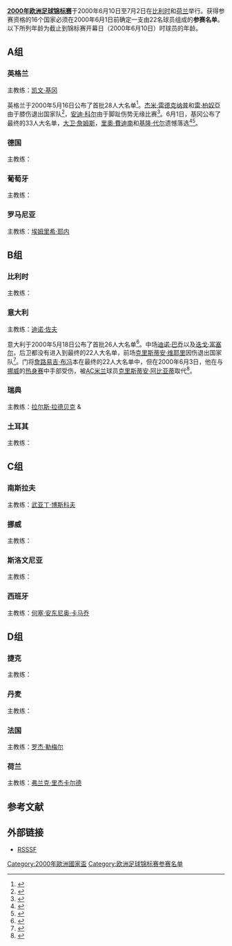 {{NoteTA
|G1=足球
|G2=地名
|G3=西甲
|G4=英超
|G5=德甲
|G6=意甲
|G7=uefa
}}

'''[[2000年欧洲足球锦标赛|2000年欧洲足球锦标赛]]'''于2000年6月10日至7月2日在[[比利时|比利时]]和[[荷兰|荷兰]]举行。获得参赛资格的16个国家必须在2000年6月1日前确定一支由22名球员组成的'''参赛名单'''。以下所列年龄为截止到锦标赛开幕日（2000年6月10日）时球员的年龄。

==A组==
===英格兰===
主教练：[[凯文·基冈|凯文·基冈]]

英格兰于2000年5月16日公布了首批28人大名单<ref>{{cite news |url=http://news.bbc.co.uk/1/hi/euro2000/teams/england/745211.stm |dead-url=no |archiveurl=https://web.archive.org/web/20180727213927/http://news.bbc.co.uk/2/hi/euro2000/teams/england/745211.stm |archivedate=2018-07-27 |title=England squad named |work=BBC Sport |publisher=British Broadcasting Corporation |date=2000-05-16 |accessdate=2020-05-15 }}</ref>。[[杰米·雷德克纳普|杰米·雷德克纳普]]和[[雷·柏奴亞|雷·柏奴亞]]由于膝伤退出国家队<ref>{{cite news |url=http://news.bbc.co.uk/1/hi/euro2000/teams/england/770460.stm |dead-url=no |archiveurl=https://web.archive.org/web/20191031040158/http://news.bbc.co.uk/2/hi/euro2000/teams/england/770460.stm |archivedate=2019-10-31 |title=Euro heartache for midfield duo |work=BBC Sport |publisher=British Broadcasting Corporation |date=2000-05-30 |accessdate=2020-05-15 }}</ref>，[[安迪·科尔|安迪·科尔]]由于脚趾伤势无缘比赛<ref>{{cite news |url=http://news.bbc.co.uk/1/hi/euro2000/teams/england/772525.stm |dead-url=no |archiveurl=https://web.archive.org/web/20160804101448/http://news.bbc.co.uk/2/hi/euro2000/teams/england/772525.stm |archivedate=2016-08-04 |title=Keegan tips Cole to bounce back |work=BBC Sport |publisher=British Broadcasting Corporation |date=2000-06-01 |accessdate=2020-05-15 }}</ref>。6月1日，基冈公布了最终的33人大名单，[[大卫·詹姆斯|大卫·詹姆斯]]，[[里奧·費迪南|里奧·費迪南]]和[[基隆·代尔|基隆·代尔]]遗憾落选<ref>{{cite news |url=http://news.bbc.co.uk/1/hi/euro2000/teams/england/772145.stm |dead-url=no |archiveurl=https://web.archive.org/web/20191031030556/http://news.bbc.co.uk/2/hi/euro2000/teams/england/772145.stm |archivedate=2019-10-31 |title=Keegan names Euro 2000 squad |work=BBC Sport |publisher=British Broadcasting Corporation |date=2000-06-01 |accessdate=2020-05-15 }}</ref><ref>{{cite web |url=http://news.bbc.co.uk/1/hi/euro2000/teams/england/squad/default.stm |dead-url=no |archiveurl=https://web.archive.org/web/20191004025136/http://news.bbc.co.uk/2/hi/euro2000/teams/england/squad/default.stm |archivedate=2019-10-04 |title=Euro 2000: Teams: England: Squad |work=BBC Sport |publisher=British Broadcasting Corporation |date=2000-06-22 |accessdate=2020-05-15 }}</ref>。

{{nat fs start}}
{{nat fs player|no=1|pos=GK|name=[[大卫·西曼|大卫·西曼]]|age={{birth date and age2|2000|6|10|1963|9|19}}|caps=57|club=[[阿森纳足球俱乐部|阿森纳足球俱乐部]]|clubnat=ENG}}
{{nat fs player|no=2|pos=DF|name=[[加利·尼維利|加利·尼維利]]|age={{birth date and age2|2000|6|10|1975|2|18}}|caps=38|club=[[曼徹斯特聯足球俱樂部|曼徹斯特聯足球俱樂部]]|clubnat=ENG}}
{{nat fs player|no=3|pos=DF|name=[[菲尔·内维尔|菲尔·内维尔]]|age={{birth date and age2|2000|6|10|1977|1|21}}|caps=25|club=[[曼徹斯特聯足球俱樂部|曼徹斯特聯足球俱樂部]]|clubnat=ENG}}
{{nat fs player|no=4|pos=DF|name=[[索尔·坎贝尔|索尔·坎贝尔]]|age={{birth date and age2|2000|6|10|1974|9|18}}|caps=32|club=[[托特纳姆热刺足球俱乐部|托特纳姆热刺足球俱乐部]]|clubnat=ENG}}
{{nat fs player|no=5|pos=DF|name=[[托尼·亚当斯|托尼·亚当斯]]|age={{birth date and age2|2000|6|10|1966|10|10}}|caps=62|club=[[阿森纳足球俱乐部|阿森纳足球俱乐部]]|clubnat=ENG}}
{{nat fs player|no=6|pos=DF|name=[[马丁·基翁|马丁·基翁]]|age={{birth date and age2|2000|6|10|1966|7|24}}|caps=30|club=[[阿森纳足球俱乐部|阿森纳足球俱乐部]]|clubnat=ENG}}
{{nat fs player|no=7|pos=MF|name=[[大卫·贝克汉姆|大卫·贝克汉姆]]|age={{birth date and age2|2000|6|10|1975|5|2}}|caps=30|club=[[曼徹斯特聯足球俱樂部|曼徹斯特聯足球俱樂部]]|clubnat=ENG}}
{{nat fs player|no=8|pos=MF|name=[[保羅·史高斯|保羅·史高斯]]|age={{birth date and age2|2000|6|10|1974|11|16}}|caps=22|club=[[曼徹斯特聯足球俱樂部|曼徹斯特聯足球俱樂部]]|clubnat=ENG}}
{{nat fs player|no=9|pos=FW|name=[[阿兰·希勒|阿兰·希勒]]|other=[[隊長_(足球)|队长]]|age={{birth date and age2|2000|6|10|1970|8|13}}|caps=60|club=[[纽卡斯尔联足球俱乐部|纽卡斯尔联足球俱乐部]]|clubnat=ENG}}
{{nat fs player|no=10|pos=FW|name=[[迈克尔·欧文|迈克尔·欧文]]|age={{birth date and age2|2000|6|10|1979|12|14}}|caps=19|club=[[利物浦足球俱乐部|利物浦足球俱乐部]]|clubnat=ENG}}
{{nat fs player|no=11|pos=MF|name=[[史蒂夫·麦克马纳曼|史蒂夫·麦克马纳曼]]|age={{birth date and age2|2000|6|10|1972|2|11}}|caps=27|club=[[皇家马德里足球俱乐部|皇家马德里足球俱乐部]]|clubnat=ESP}}
{{nat fs player|no=12|pos=DF|name=[[盖雷斯·索斯盖特|盖雷斯·索斯盖特]]|age={{birth date and age2|2000|6|10|1970|9|3}}|caps=35|club=[[阿士東維拉足球會|阿士東維拉足球會]]|clubnat=ENG}}
{{nat fs player|no=13|pos=GK|name=[[尼祖·馬田|尼祖·馬田]]|age={{birth date and age2|2000|6|10|1966|8|11}}|caps=11|club=[[列斯聯足球會|列斯聯足球會]]|clubnat=ENG}}
{{nat fs player|no=14|pos=MF|name=[[保罗·因斯|保罗·因斯]]|age={{birth date and age2|2000|6|10|1967|10|21}}|caps=50|club=[[米德尔斯堡足球俱乐部|米德尔斯堡足球俱乐部]]|clubnat=ENG}}
{{nat fs player|no=15|pos=DF|name=[[加雷斯·巴里|加雷斯·巴里]]|age={{birth date and age2|2000|6|10|1981|2|23}}|caps=2|club=[[阿士東維拉足球會|阿士東維拉足球會]]|clubnat=ENG}}
{{nat fs player|no=16|pos=MF|name=[[史提芬·謝拉特|史提芬·謝拉特]]|age={{birth date and age2|2000|6|10|1980|5|30}}|caps=1|club=[[利物浦足球俱乐部|利物浦足球俱乐部]]|clubnat=ENG}}
{{nat fs player|no=17|pos=MF|name=[[丹尼斯·韋斯|丹尼斯·韋斯]]|age={{birth date and age2|2000|6|10|1966|12|15}}|caps=16|club=[[切尔西足球俱乐部|切尔西足球俱乐部]]|clubnat=ENG}}
{{nat fs player|no=18|pos=MF|name=[[尼克·巴姆比|尼克·巴姆比]]|age={{birth date and age2|2000|6|10|1974|2|11}}|caps=13|club=[[埃弗顿足球俱乐部|埃弗顿足球俱乐部]]|clubnat=ENG}}
{{nat fs player|no=19|pos=FW|name=[[埃米尔·赫斯基|埃米尔·赫斯基]]|age={{birth date and age2|2000|6|10|1978|1|11}}|caps=7|club=[[利物浦足球俱乐部|利物浦足球俱乐部]]|clubnat=ENG}}
{{nat fs player|no=20|pos=FW|name=[[凯文·菲利普斯|凯文·菲利普斯]]|age={{birth date and age2|2000|6|10|1973|7|25}}|caps=5|club=[[桑德兰足球俱乐部|桑德兰足球俱乐部]]|clubnat=ENG}}
{{nat fs player|no=21|pos=FW|name=[[罗比·福勒|罗比·福勒]]|age={{birth date and age2|2000|6|10|1975|4|9}}|caps=14|club=[[利物浦足球俱乐部|利物浦足球俱乐部]]|clubnat=ENG}}
{{nat fs player|no=22|pos=GK|name=[[理查德·赖特_(足球运动员)|理查德·赖特]]|age={{birth date and age2|2000|6|10|1977|11|5}}|caps=1|club=[[伊普斯维奇城足球俱乐部|伊普斯维奇城足球俱乐部]]|clubnat=ENG}}
{{nat fs end}}

===德国===
主教练：{{tsl|en|Erich Ribbeck|埃里希·里贝克|埃里希·里贝克}}

{{nat fs start}}
{{nat fs player|no=1|pos=GK|name=[[奥利弗·卡恩|奥利弗·卡恩]]|age={{birth date and age2|2000|6|10|1969|6|15}}|caps=24|club=[[拜仁慕尼黑足球俱乐部|拜仁慕尼黑足球俱乐部]]|clubnat=GER}}
{{nat fs player|no=2|pos=DF|name=[[马库斯·巴贝尔|马库斯·巴贝尔]]|age={{birth date and age2|2000|6|10|1972|9|8}}|caps=49|club=[[拜仁慕尼黑足球俱乐部|拜仁慕尼黑足球俱乐部]]|clubnat=GER}}
{{nat fs player|no=3|pos=DF|name=[[马尔科·雷默|马尔科·雷默]]|age={{birth date and age2|2000|6|10|1972|4|29}}|caps=11|club=[[柏林赫塔體育俱樂部|柏林赫塔體育俱樂部]]|clubnat=GER}}
{{nat fs player|no=4|pos=DF|name=[[托马斯·林克|托马斯·林克]]|age={{birth date and age2|2000|6|10|1969|12|26}}|caps=15|club=[[拜仁慕尼黑足球俱乐部|拜仁慕尼黑足球俱乐部]]|clubnat=GER}}
{{nat fs player|no=5|pos=MF|name=[[马尔科·博德|马尔科·博德]]|age={{birth date and age2|2000|6|10|1969|7|23}}|caps=20|club=[[雲達不萊梅體育會|雲達不萊梅體育會]]|clubnat=GER}}
{{nat fs player|no=6|pos=DF|name=[[延斯·诺沃特尼|延斯·诺沃特尼]]|age={{birth date and age2|2000|6|10|1974|1|11}}|caps=19|club=[[勒沃库森足球俱乐部|勒沃库森足球俱乐部]]|clubnat=GER}}
{{nat fs player|no=7|pos=MF|name=[[梅赫梅特·绍尔|梅赫梅特·绍尔]]|age={{birth date and age2|2000|6|10|1970|10|16}}|caps=26|club=[[拜仁慕尼黑足球俱乐部|拜仁慕尼黑足球俱乐部]]|clubnat=GER}}
{{nat fs player|no=8|pos=MF|name=[[托马斯·哈斯勒|托马斯·哈斯勒]]|age={{birth date and age2|2000|6|10|1966|5|30}}|caps=99|club=[[1860慕尼黑體育會|1860慕尼黑體育會]]|clubnat=GER}}
{{nat fs player|no=9|pos=FW|name=[[伍尔夫·基尔斯滕|伍尔夫·基尔斯滕]]|age={{birth date and age2|2000|6|10|1965|12|4}}|caps=49|club=[[勒沃库森足球俱乐部|勒沃库森足球俱乐部]]|clubnat=GER}}
{{nat fs player|no=10|pos=DF|name=[[洛塔尔·马特乌斯|洛塔尔·马特乌斯]]|age={{birth date and age2|2000|6|10|1961|3|21}}|caps=147|club=[[紐約紅牛|紐約紅牛]]|clubnat=USA}}
{{nat fs player|no=11|pos=FW|name=[[保罗·林克_(足球运动员)|保罗·林克]]|age={{birth date and age2|2000|6|10|1973|2|12}}|caps=8|club=[[勒沃库森足球俱乐部|勒沃库森足球俱乐部]]|clubnat=GER}}
{{nat fs player|no=12|pos=GK|name=[[延斯·莱曼|延斯·莱曼]]|age={{birth date and age2|2000|6|10|1969|11|10}}|caps=12|club=[[多特蒙德足球俱樂部|多特蒙德足球俱樂部]]|clubnat=GER}}
{{nat fs player|no=13|pos=MF|name=[[米夏埃尔·巴拉克|米夏埃尔·巴拉克]]|age={{birth date and age2|2000|6|10|1976|9|26}}|caps=6|club=[[勒沃库森足球俱乐部|勒沃库森足球俱乐部]]|clubnat=GER}}
{{nat fs player|no=14|pos=MF|name=[[迪特马尔·哈曼|迪特马尔·哈曼]]|age={{birth date and age2|2000|6|10|1973|8|27}}|caps=24|club=[[利物浦足球俱乐部|利物浦足球俱乐部]]|clubnat=ENG}}
{{nat fs player|no=15|pos=MF|name=[[达留什·沃什|达留什·沃什]]|age={{birth date and age2|2000|6|10|1969|6|8}}|caps=15|club=[[柏林赫塔體育俱樂部|柏林赫塔體育俱樂部]]|clubnat=GER}}
{{nat fs player|no=16|pos=MF|name=[[延斯·耶雷米斯|延斯·耶雷米斯]]|age={{birth date and age2|2000|6|10|1974|3|5}}|caps=23|club=[[拜仁慕尼黑足球俱乐部|拜仁慕尼黑足球俱乐部]]|clubnat=GER}}
{{nat fs player|no=17|pos=DF|name=[[克里斯蒂安·齐格|克里斯蒂安·齐格]]|age={{birth date and age2|2000|6|10|1972|2|1}}|caps=50|club=[[米德尔斯堡足球俱乐部|米德尔斯堡足球俱乐部]]|clubnat=ENG}}
{{nat fs player|no=18|pos=MF|name=[[塞巴斯蒂安·代斯勒|塞巴斯蒂安·代斯勒]]|age={{birth date and age2|2000|6|10|1980|1|5}}|caps=2|club=[[柏林赫塔體育俱樂部|柏林赫塔體育俱樂部]]|clubnat=GER}}
{{nat fs player|no=19|pos=FW|name=[[卡斯滕·扬克尔|卡斯滕·扬克尔]]|age={{birth date and age2|2000|6|10|1974|8|28}}|caps=7|club=[[拜仁慕尼黑足球俱乐部|拜仁慕尼黑足球俱乐部]]|clubnat=GER}}
{{nat fs player|no=20|pos=FW|name=[[奥利弗·比尔霍夫|奥利弗·比尔霍夫]]|other=[[隊長_(足球)|队长]]|age={{birth date and age2|2000|6|10|1968|5|1}}|caps=49|club=[[AC米兰|AC米兰]]|clubnat=ITA}}
{{nat fs player|no=21|pos=MF|name=[[卡斯滕·拉梅洛|卡斯滕·拉梅洛]]|age={{birth date and age2|2000|6|10|1974|3|20}}|caps=9|club=[[勒沃库森足球俱乐部|勒沃库森足球俱乐部]]|clubnat=GER}}
{{nat fs player|no=22|pos=GK|name=[[汉斯-约尔格·布特|汉斯-约尔格·布特]]|age={{birth date and age2|2000|6|10|1974|5|28}}|caps=1|club=[[汉堡体育俱乐部|汉堡体育俱乐部]]|clubnat=GER}}
{{nat fs end}}

===葡萄牙===
主教练：{{tsl|en|Humberto Coelho|温贝托·科埃略|温贝托·科埃略}}

{{nat fs start}}
{{nat fs player|no=1|pos=GK|name=[[维托尔·巴亚|维托尔·巴亚]]|other=[[隊長_(足球)|队长]]|age={{birth date and age2|2000|6|10|1969|10|15}}|caps=69|club=[[波尔图足球俱乐部|波尔图足球俱乐部]]|clubnat=POR}}
{{nat fs player|no=2|pos=DF|name={{tsl|en|Jorge Costa|豪尔赫·科斯塔|豪尔赫·科斯塔}}|age={{birth date and age2|2000|6|10|1971|10|4}}|caps=25|club=[[波尔图足球俱乐部|波尔图足球俱乐部]]|clubnat=POR}}
{{nat fs player|no=3|pos=DF|name=[[雷·佐治|雷·佐治]]|age={{birth date and age2|2000|6|10|1973|3|27}}|caps=3|club=[[葡萄牙士砵亭俱樂部|葡萄牙士砵亭俱樂部]]|clubnat=POR}}
{{nat fs player|no=4|pos=MF|name={{tsl|en|José Luís Vidigal|何塞·路易斯·维迪加尔|何塞·路易斯·维迪加尔}}|age={{birth date and age2|2000|6|10|1973|3|15}}|caps=3|club=[[葡萄牙士砵亭俱樂部|葡萄牙士砵亭俱樂部]]|clubnat=POR}}
{{nat fs player|no=5|pos=DF|name={{tsl|en|Fernando Couto|费尔南多·库托|费尔南多·库托}}|age={{birth date and age2|2000|6|10|1969|8|2}}|caps=62|club=[[拉素體育會|拉素體育會]]|clubnat=ITA}}
{{nat fs player|no=6|pos=MF|name=[[保罗·索萨|保罗·索萨]]|age={{birth date and age2|2000|6|10|1970|8|30}}|caps=43|club=[[帕爾馬足球會|帕爾馬足球會]]|clubnat=ITA}}
{{nat fs player|no=7|pos=MF|name=[[路易斯·菲戈|路易斯·菲戈]]|age={{birth date and age2|2000|6|10|1972|11|4}}|caps=59|club=[[巴塞罗那足球俱乐部|巴塞罗那足球俱乐部]]|clubnat=ESP}}
{{nat fs player|no=8|pos=FW|name={{tsl|en|João Vieira Pinto|若昂·维埃拉·平托|若昂·维埃拉·平托}}|age={{birth date and age2|2000|6|10|1971|8|19}}|caps=56|club=''[[自由球員|自由球員]]''}}
{{nat fs player|no=9|pos=FW|name={{tsl|en|Ricardo Sá Pinto|里卡多·萨·平托|里卡多·萨·平托}}|age={{birth date and age2|2000|6|10|1972|10|10}}|caps=36|club=[[皇家蘇斯達|皇家蘇斯達]]|clubnat=ESP}}
{{nat fs player|no=10|pos=MF|name=[[鲁伊·科斯塔|鲁伊·科斯塔]]|age={{birth date and age2|2000|6|10|1972|3|29}}|caps=50|club=[[佛罗伦萨足球俱乐部|佛罗伦萨足球俱乐部]]|clubnat=ITA}}
{{nat fs player|no=11|pos=MF|name=[[沙治奧·干斯卡奧|沙治奧·干斯卡奧]]|age={{birth date and age2|2000|6|10|1974|11|15}}|caps=22|club=[[拉素體育會|拉素體育會]]|clubnat=ITA}}
{{nat fs player|no=12|pos=GK|name={{tsl|en|Pedro Espinha|佩德罗·埃斯皮尼亚|佩德罗·埃斯皮尼亚}}|age={{birth date and age2|2000|6|10|1965|9|25}}|caps=3|club=[[維多利亞體育會|維多利亞體育會]]|clubnat=POR}}
{{nat fs player|no=13|pos=DF|name={{tsl|en|Dimas Teixeira|迪马斯·特谢拉|迪马斯·特谢拉}}|age={{birth date and age2|2000|6|10|1969|2|16}}|caps=33|club=[[皇家標準列治|皇家標準列治]]|clubnat=BEL}}
{{nat fs player|no=14|pos=DF|name=[[阿贝尔·沙维尔|阿贝尔·沙维尔]]|age={{birth date and age2|2000|6|10|1972|11|30}}|caps=13|club=[[埃弗顿足球俱乐部|埃弗顿足球俱乐部]]|clubnat=ENG}}
{{nat fs player|no=15|pos=MF|name=[[哥斯甸亞|哥斯甸亞]]|age={{birth date and age2|2000|6|10|1974|12|1}}|caps=3|club=[[摩納哥體育會足球會|摩納哥體育會足球會]]|clubnat=FRA}}
{{nat fs player|no=16|pos=DF|name=[[罗伯托·塞韦罗|罗伯托·塞韦罗]]|age={{birth date and age2|2000|6|10|1976|5|3}}|caps=4|club=[[葡萄牙士砵亭俱樂部|葡萄牙士砵亭俱樂部]]|clubnat=POR}}
{{nat fs player|no=17|pos=MF|name=[[保罗·本托|保罗·本托]]|age={{birth date and age2|2000|6|10|1969|6|26}}|caps=20|club=[[皇家奥维耶多|皇家奥维耶多]]|clubnat=ESP}}
{{nat fs player|no=18|pos=FW|name=[[保莱塔|保莱塔]]|age={{birth date and age2|2000|6|10|1973|4|28}}|caps=13|club=[[拉科鲁尼亚体育俱乐部|拉科鲁尼亚体育俱乐部]]|clubnat=ESP}}
{{nat fs player|no=19|pos=MF|name={{tsl|en|Capucho (footballer)|卡普乔 (足球运动员)|卡普乔}}|age={{birth date and age2|2000|6|10|1972|2|21}}|caps=12|club=[[波尔图足球俱乐部|波尔图足球俱乐部]]|clubnat=POR}}
{{nat fs player|no=20|pos=DF|name={{tsl|en|Carlos Secretário|卡洛斯·塞拉里奥|卡洛斯·塞拉里奥}}|age={{birth date and age2|2000|6|10|1970|5|12}}|caps=28|club=[[波尔图足球俱乐部|波尔图足球俱乐部]]|clubnat=POR}}
{{nat fs player|no=21|pos=FW|name=[[努诺·戈麦斯|努诺·戈麦斯]]|age={{birth date and age2|2000|6|10|1976|7|5}}|caps=10|club=[[里斯本與本菲卡體育|里斯本與本菲卡體育]]|clubnat=POR}}
{{nat fs player|no=22|pos=GK|name={{tsl|en|Quim (footballer, born 1975)|奎姆|奎姆}}|age={{birth date and age2|2000|6|10|1975|11|13}}|caps=2|club=[[布拉加體育會|布拉加體育會]]|clubnat=POR}}
{{nat fs end}}

===罗马尼亚===
主教练：[[埃姆里希·耶内|埃姆里希·耶内]]

{{nat fs start}}
{{nat fs player|no=1|pos=GK|name=[[博格丹·洛邦特|博格丹·洛邦特]]|age={{birth date and age2|2000|6|10|1978|1|18}}|caps=10|club=[[阿贾克斯足球俱乐部|阿贾克斯足球俱乐部]]|clubnat=NED}}
{{nat fs player|no=2|pos=DF|name=[[丹·佩德雷斯库|丹·佩德雷斯库]]|age={{birth date and age2|2000|6|10|1967|12|22}}|caps=89|club=[[切尔西足球俱乐部|切尔西足球俱乐部]]|clubnat=ENG}}
{{nat fs player|no=3|pos=DF|name={{tsl|en|Liviu Ciobotariu|利维·乔博塔留|利维·乔博塔留}}|age={{birth date and age2|2000|6|10|1971|3|26}}|caps=22|club=[[皇家標準列治|皇家標準列治]]|clubnat=BEL}}
{{nat fs player|no=4|pos=DF|name={{tsl|en|Iulian Filipescu|尤利安·菲利佩斯库|尤利安·菲利佩斯库}}|age={{birth date and age2|2000|6|10|1974|3|29}}|caps=34|club=[[皇家贝蒂斯足球俱乐部|皇家贝蒂斯足球俱乐部]]|clubnat=ESP}}
{{nat fs player|no=5|pos=MF|name={{tsl|en|Constantin Gâlcă|康斯坦丁·加尔卡|康斯坦丁·加尔卡}}|age={{birth date and age2|2000|6|10|1972|3|8}}|caps=54|club=[[皇家西班牙人體育俱樂部|皇家西班牙人體育俱樂部]]|clubnat=ESP}}
{{nat fs player|no=6|pos=DF|name=[[格奧爾基·樸比斯古|格奧爾基·樸比斯古]]|age={{birth date and age2|2000|6|10|1967|10|9}}|caps=98|club=[[加拉塔沙雷體育會|加拉塔沙雷體育會]]|clubnat=TUR}}
{{nat fs player|no=7|pos=FW|name=[[阿德里安·穆图|阿德里安·穆图]]|age={{birth date and age2|2000|6|10|1979|1|8}}|caps=4|club=[[国际米兰足球俱乐部|国际米兰足球俱乐部]]|clubnat=ITA}}
{{nat fs player|no=8|pos=MF|name={{tsl|en|Dorinel Munteanu|多里内尔·蒙泰努|多里内尔·蒙泰努}}|age={{birth date and age2|2000|6|10|1968|6|25}}|caps=86|club=[[沃尔夫斯堡足球俱乐部|沃尔夫斯堡足球俱乐部]]|clubnat=GER}}
{{nat fs player|no=9|pos=FW|name=[[維奧雷爾·摩杜雲|維奧雷爾·摩杜雲]]|age={{birth date and age2|2000|6|10|1972|7|8}}|caps=48|club=[[南特足球俱乐部|南特足球俱乐部]]|clubnat=FRA}}
{{nat fs player|no=10|pos=MF|name=[[格奥尔基·哈吉|格奥尔基·哈吉]]|other=[[隊長_(足球)|队长]]|age={{birth date and age2|2000|6|10|1965|2|5}}|caps=122|club=[[加拉塔沙雷體育會|加拉塔沙雷體育會]]|clubnat=TUR}}
{{nat fs player|no=11|pos=FW|name={{tsl|en|Adrian Ilie|阿德里安·艾莉|阿德里安·艾莉}}|age={{birth date and age2|2000|6|10|1974|4|20}}|caps=34|club=[[巴伦西亚足球俱乐部|巴伦西亚足球俱乐部]]|clubnat=ESP}}
{{nat fs player|no=12|pos=GK|name={{tsl|en|Bogdan Stelea|博格丹·斯蒂利亚|博格丹·斯蒂利亚}}|age={{birth date and age2|2000|6|10|1967|12|5}}|caps=65|club=[[萨拉曼卡体育联盟|萨拉曼卡体育联盟]]|clubnat=ESP}}
{{nat fs player|no=13|pos=DF|name=[[克里斯蒂安·基伏|克里斯蒂安·基伏]]|age={{birth date and age2|2000|6|10|1980|10|26}}|caps=3|club=[[阿贾克斯足球俱乐部|阿贾克斯足球俱乐部]]|clubnat=NED}}
{{nat fs player|no=14|pos=MF|name=[[弗洛倫汀·佩特雷|弗洛倫汀·佩特雷]]|age={{birth date and age2|2000|6|10|1976|1|15}}|caps=15|club=[[布加勒斯特迪納摩足球俱樂部|布加勒斯特迪納摩足球俱樂部]]|clubnat=ROU}}
{{nat fs player|no=15|pos=MF|name={{tsl|en|Ioan Lupescu|伊安·卢佩斯库|伊安·卢佩斯库}}|age={{birth date and age2|2000|6|10|1968|12|9}}|caps=68|club=[[布加勒斯特迪納摩足球俱樂部|布加勒斯特迪納摩足球俱樂部]]|clubnat=ROU}}
{{nat fs player|no=16|pos=FW|name={{tsl|en|Laurențiu Roșu|劳伦·柳·罗夫|劳伦·柳·罗夫}}|age={{birth date and age2|2000|6|10|1975|10|26}}|caps=12|club=[[布加勒斯特星足球俱樂部|布加勒斯特星足球俱樂部]]|clubnat=ROU}}
{{nat fs player|no=17|pos=DF|name={{tsl|en|Miodrag Belodedici|米奥德拉格·贝洛德迪奇|米奥德拉格·贝洛德迪奇}}|age={{birth date and age2|2000|6|10|1964|5|20}}|caps=50|club=[[布加勒斯特星足球俱樂部|布加勒斯特星足球俱樂部]]|clubnat=ROU}}
{{nat fs player|no=18|pos=FW|name={{tsl|en|Ionel Ganea|艾奥尼尔·加尼亚|艾奥尼尔·加尼亚}}|age={{birth date and age2|2000|6|10|1973|8|10}}|caps=12|club=[[斯图加特体育俱乐部|斯图加特体育俱乐部]]|clubnat=GER}}
{{nat fs player|no=19|pos=MF|name={{tsl|en|Eric Lincar|埃里克·林卡|埃里克·林卡}}|age={{birth date and age2|2000|6|10|1974|2|18}}|caps=3|club=[[布加勒斯特星足球俱樂部|布加勒斯特星足球俱樂部]]|clubnat=ROU}}
{{nat fs player|no=20|pos=MF|name={{tsl|en|Cătălin Hîldan|加泰林·希尔登|加泰林·希尔登}}|age={{birth date and age2|2000|6|10|1976|2|3}}|caps=5|club=[[布加勒斯特迪納摩足球俱樂部|布加勒斯特迪納摩足球俱樂部]]|clubnat=ROU}}
{{nat fs player|no=21|pos=GK|name={{tsl|en|Florin Prunea|弗洛林·普鲁内亚|弗洛林·普鲁内亚}}|age={{birth date and age2|2000|6|10|1968|8|8}}|caps=36|club={{tsl|en|FC Universitatea Craiova|克拉约瓦大学足球俱乐部|克拉约瓦大学足球俱乐部}}|clubnat=ROU}}
{{nat fs player|no=22|pos=DF|name=[[科思明·孔特拉|科思明·孔特拉]]|age={{birth date and age2|2000|6|10|1975|12|15}}|caps=12|club=[[阿拉维斯体育|阿拉维斯体育]]|clubnat=ESP}}
{{nat fs end}}

==B组==
===比利时===
主教练：{{tsl|en|Robert Waseige|罗伯特·瓦塞格|罗伯特·瓦塞格}}

{{nat fs start}}
{{nat fs player|no=1|pos=GK|name={{tsl|en|Filip De Wilde|菲利普·德维尔德|菲利普·德维尔德}}|age={{birth date and age2|2000|6|10|1964|7|5}}|caps=31|club=[[皇家安德列治體育會|皇家安德列治體育會]]|clubnat=BEL}}
{{nat fs player|no=2|pos=DF|name={{tsl|en|Eric Deflandre|埃里克·德弗兰德|埃里克·德弗兰德}}|age={{birth date and age2|2000|6|10|1973|8|2}}|caps=22|club=[[皇家布魯日足球會|皇家布魯日足球會]]|clubnat=BEL}}
{{nat fs player|no=3|pos=DF|name={{tsl|en|Joos Valgaeren|乔斯·瓦尔加伦|乔斯·瓦尔加伦}}|age={{birth date and age2|2000|6|10|1976|3|3}}|caps=4|club=[[卡格迪洛達JC|卡格迪洛達JC]]|clubnat=NED}}
{{nat fs player|no=4|pos=DF|name=[[洛倫佐·史泰倫斯|洛倫佐·史泰倫斯]]|other=[[隊長_(足球)|队长]]|age={{birth date and age2|2000|6|10|1964|4|30}}|caps=69|club=[[皇家安德列治體育會|皇家安德列治體育會]]|clubnat=BEL}}
{{nat fs player|no=5|pos=DF|name={{tsl|en|Philippe Clement|菲利普·克莱门特|菲利普·克莱门特}}|age={{birth date and age2|2000|6|10|1974|3|22}}|caps=11|club=[[皇家布魯日足球會|皇家布魯日足球會]]|clubnat=BEL}}
{{nat fs player|no=6|pos=MF|name={{tsl|en|Yves Vanderhaeghe|伊夫·范德海格|伊夫·范德海格}}|age={{birth date and age2|2000|6|10|1970|1|30}}|caps=13|club=[[皇家莫斯克伦精英|皇家莫斯克伦精英]]|clubnat=BEL}}
{{nat fs player|no=7|pos=MF|name=[[馬克·威爾莫茨|馬克·威爾莫茨]]|age={{birth date and age2|2000|6|10|1969|2|22}}|caps=47|club=[[沙尔克04足球俱乐部|沙尔克04足球俱乐部]]|clubnat=GER}}
{{nat fs player|no=8|pos=MF|name={{tsl|en|Bart Goor|巴特·古尔|巴特·古尔}}|age={{birth date and age2|2000|6|10|1973|4|9}}|caps=17|club=[[皇家安德列治體育會|皇家安德列治體育會]]|clubnat=BEL}}
{{nat fs player|no=9|pos=FW|name=[[伊美·梅賓沙|伊美·梅賓沙]]|age={{birth date and age2|2000|6|10|1978|7|4}}|caps=23|club=[[沙尔克04足球俱乐部|沙尔克04足球俱乐部]]|clubnat=GER}}
{{nat fs player|no=10|pos=FW|name={{tsl|en|Branko Strupar|布兰科·斯特鲁帕|布兰科·斯特鲁帕}}|age={{birth date and age2|2000|6|10|1970|2|9}}|caps=9|club=[[德比郡足球俱乐部|德比郡足球俱乐部]]|clubnat=ENG}}
{{nat fs player|no=11|pos=FW|name={{tsl|en|Gert Verheyen|格特·弗海恩|格特·弗海恩}}|age={{birth date and age2|2000|6|10|1970|9|20}}|caps=30|club=[[皇家布魯日足球會|皇家布魯日足球會]]|clubnat=BEL}}
{{nat fs player|no=12|pos=GK|name={{tsl|en|Geert De Vlieger|杰特·德弗利格|杰特·德弗利格}}|age={{birth date and age2|2000|6|10|1971|10|16}}|caps=7|club=[[威廉二世_(足球會)|威廉二世]]|clubnat=NED}}
{{nat fs player|no=13|pos=GK|name={{tsl|en|Frédéric Herpoel|弗雷德里克·赫珀尔|弗雷德里克·赫珀尔}}|age={{birth date and age2|2000|6|10|1974|8|16}}|caps=1|club=[[皇家根特體育會|皇家根特體育會]]|clubnat=BEL}}
{{nat fs player|no=14|pos=MF|name={{tsl|en|Johan Walem|约翰·沃尔姆|约翰·沃尔姆}}|age={{birth date and age2|2000|6|10|1972|2|1}}|caps=20|club=[[帕爾馬足球會|帕爾馬足球會]]|clubnat=ITA}}
{{nat fs player|no=15|pos=DF|name={{tsl|en|Jacky Peeters|杰基·佩特斯|杰基·佩特斯}}|age={{birth date and age2|2000|6|10|1969|12|13}}|caps=6|club=[[比勒費爾德阿米尼亞德國體育會|比勒費爾德阿米尼亞德國體育會]]|clubnat=GER}}
{{nat fs player|no=16|pos=FW|name=[[盧錫·尼利斯|盧錫·尼利斯]]|age={{birth date and age2|2000|6|10|1967|5|25}}|caps=54|club=[[PSV燕豪芬|PSV燕豪芬]]|clubnat=NED}}
{{nat fs player|no=17|pos=DF|name={{tsl|en|Philippe Léonard|菲利普·伦纳德|菲利普·伦纳德}}|age={{birth date and age2|2000|6|10|1974|2|12}}|caps=18|club=[[摩納哥體育會足球會|摩納哥體育會足球會]]|clubnat=FRA}}
{{nat fs player|no=18|pos=DF|name={{tsl|en|Nico Van Kerckhoven|尼科·范科克霍芬|尼科·范科克霍芬}}|age={{birth date and age2|2000|6|10|1970|12|14}}|caps=24|club=[[沙尔克04足球俱乐部|沙尔克04足球俱乐部]]|clubnat=GER}}
{{nat fs player|no=19|pos=DF|name={{tsl|en|Eric Van Meir|埃里克·范梅尔|埃里克·范梅尔}}|age={{birth date and age2|2000|6|10|1968|2|28}}|caps=17|club=[[皇家利亞斯體育會|皇家利亞斯體育會]]|clubnat=BEL}}
{{nat fs player|no=20|pos=FW|name={{tsl|en|Gilles De Bilde|吉尔斯·德比尔德|吉尔斯·德比尔德}}|age={{birth date and age2|2000|6|10|1971|6|9}}|caps=22|club=[[谢周三足球俱乐部|谢周三足球俱乐部]]|clubnat=ENG}}
{{nat fs player|no=21|pos=FW|name={{tsl|en|Mbo Mpenza|姆博·姆蓬萨|姆博·姆蓬萨}}|age={{birth date and age2|2000|6|10|1976|12|4}}|caps=18|club=[[葡萄牙士砵亭俱樂部|葡萄牙士砵亭俱樂部]]|clubnat=POR}}
{{nat fs player|no=22|pos=MF|name={{tsl|en|Marc Hendrikx|马克·亨德里克斯|马克·亨德里克斯}}|age={{birth date and age2|2000|6|10|1974|7|2}}|caps=8|club=[[皇家亨克體育會|皇家亨克體育會]]|clubnat=BEL}}
{{nat fs end}}

===意大利===
主教练：[[迪诺·佐夫|迪诺·佐夫]]

意大利于2000年5月18日公布了首批26人大名单<ref>{{cite news |title=Zoff names initial Euro 2000 squad |url=http://www.espnfc.com/euro2000/news/20000519iltalysquad.html |publisher=ESPN FC (ESPN Internet Ventures) |date=2000-05-18 |accessdate=2014-06-15 |archive-date=2016-03-04 |archive-url=https://web.archive.org/web/20160304043626/http://www.espnfc.com/euro2000/news/20000519iltalysquad.html }}</ref>。中场[[迪诺·巴乔|迪诺·巴乔]]以及[[迭戈·富塞尔|迭戈·富塞尔]]，后卫{{tsl|en|Giuseppe Pancaro|朱塞佩·潘卡罗|朱塞佩·潘卡罗}}都没有进入到最终的22人大名单，前场[[克里斯蒂安·维耶里|克里斯蒂安·维耶里]]因伤退出国家队<ref>{{cite news |title=Vieri out of Euro 2000 |url=http://news.bbc.co.uk/1/hi/euro2000/teams/italy/762616.stm |publisher=BBC Sport (British Broadcasting Corporation) |date=2000-05-24 |accessdate=2014-06-15 |archive-date=2003-02-25 |archive-url=https://web.archive.org/web/20030225015503/http://news.bbc.co.uk/1/hi/euro2000/teams/italy/762616.stm }}</ref>。门将[[詹路易吉·布冯|詹路易吉·布冯]]本在最终的22人大名单中，但在2000年6月3日，他在与[[挪威國家足球隊|挪威]]的[[热身赛|热身赛]]中手部受伤，被[[AC米兰|AC米兰]]球员[[克里斯蒂安·阿比亚蒂|克里斯蒂安·阿比亚蒂]]取代<ref>{{cite news |title=Injured Buffon out of Euro 2000 |url=http://news.bbc.co.uk/1/hi/euro2000/teams/italy/776101.stm |publisher=BBC Sport (British Broadcasting Corporation) |date=2000-06-03 |accessdate=2014-06-15 }}</ref>。

{{nat fs start}}
{{nat fs player|no=1|pos=GK|name=[[克里斯蒂安·阿比亚蒂|克里斯蒂安·阿比亚蒂]]|age={{birth date and age2|2000|6|10|1977|7|8}}|caps=0|club=[[AC米兰|AC米兰]]|clubnat=ITA}}
{{nat fs player|no=2|pos=DF|name=[[奇罗·费拉拉|奇罗·费拉拉]]|age={{birth date and age2|2000|6|10|1967|2|11}}|caps=48|club=[[尤文图斯足球俱乐部|尤文图斯足球俱乐部]]|clubnat=ITA}}
{{nat fs player|no=3|pos=DF|name=[[保罗·马尔蒂尼|保罗·马尔蒂尼]]|other=[[隊長_(足球)|队长]]|age={{birth date and age2|2000|6|10|1968|6|26}}|caps=105|club=[[AC米兰|AC米兰]]|clubnat=ITA}}
{{nat fs player|no=4|pos=MF|name=[[德梅特里奧·阿爾貝蒂尼|德梅特里奧·阿爾貝蒂尼]]|age={{birth date and age2|2000|6|10|1971|8|23}}|caps=67|club=[[AC米兰|AC米兰]]|clubnat=ITA}}
{{nat fs player|no=5|pos=DF|name=[[法比奥·卡纳瓦罗|法比奥·卡纳瓦罗]]|age={{birth date and age2|2000|6|10|1973|9|13}}|caps=35|club=[[帕爾馬足球會|帕爾馬足球會]]|clubnat=ITA}}
{{nat fs player|no=6|pos=DF|name=[[保罗·内格罗|保罗·内格罗]]|age={{birth date and age2|2000|6|10|1972|4|16}}|caps=7|club=[[拉素體育會|拉素體育會]]|clubnat=ITA}}
{{nat fs player|no=7|pos=MF|name=[[安杰洛·迪利维奥|安杰洛·迪利维奥]]|age={{birth date and age2|2000|6|10|1966|7|26}}|caps=27|club=[[佛罗伦萨足球俱乐部|佛罗伦萨足球俱乐部]]|clubnat=ITA}}
{{nat fs player|no=8|pos=MF|name=[[安東尼奧·孔蒂|安東尼奧·孔蒂]]|age={{birth date and age2|2000|6|10|1969|7|31}}|caps=17|club=[[尤文图斯足球俱乐部|尤文图斯足球俱乐部]]|clubnat=ITA}}
{{nat fs player|no=9|pos=FW|name=[[菲利普·因扎吉|菲利普·因扎吉]]|age={{birth date and age2|2000|6|10|1973|8|9}}|caps=21|club=[[尤文图斯足球俱乐部|尤文图斯足球俱乐部]]|clubnat=ITA}}
{{nat fs player|no=10|pos=FW|name=[[亚历山德罗·德尔·皮耶罗|亚历山德罗·德尔·皮耶罗]]|age={{birth date and age2|2000|6|10|1974|11|9}}|caps=30|club=[[尤文图斯足球俱乐部|尤文图斯足球俱乐部]]|clubnat=ITA}}
{{nat fs player|no=11|pos=DF|name=[[詹卢卡·佩索托|詹卢卡·佩索托]]|age={{birth date and age2|2000|6|10|1970|8|11}}|caps=15|club=[[尤文图斯足球俱乐部|尤文图斯足球俱乐部]]|clubnat=ITA}}
{{nat fs player|no=12|pos=GK|name=[[弗朗切斯科·托尔多|弗朗切斯科·托尔多]]|age={{birth date and age2|2000|6|10|1971|12|2}}|caps=8|club=[[佛罗伦萨足球俱乐部|佛罗伦萨足球俱乐部]]|clubnat=ITA}}
{{nat fs player|no=13|pos=DF|name=[[亚历山德罗·内斯塔|亚历山德罗·内斯塔]]|age={{birth date and age2|2000|6|10|1976|3|19}}|caps=25|club=[[拉素體育會|拉素體育會]]|clubnat=ITA}}
{{nat fs player|no=14|pos=MF|name=[[路易吉·迪比亚吉奥|路易吉·迪比亚吉奥]]|age={{birth date and age2|2000|6|10|1971|6|3}}|caps=15|club=[[国际米兰足球俱乐部|国际米兰足球俱乐部]]|clubnat=ITA}}
{{nat fs player|no=15|pos=DF|name=[[马克·尤利亚诺|马克·尤利亚诺]]|age={{birth date and age2|2000|6|10|1973|8|12}}|caps=5|club=[[尤文图斯足球俱乐部|尤文图斯足球俱乐部]]|clubnat=ITA}}
{{nat fs player|no=16|pos=MF|name=[[马西莫·安布罗西尼|马西莫·安布罗西尼]]|age={{birth date and age2|2000|6|10|1977|5|29}}|caps=5|club=[[AC米兰|AC米兰]]|clubnat=ITA}}
{{nat fs player|no=17|pos=MF|name=[[詹卢卡·赞布罗塔|詹卢卡·赞布罗塔]]|age={{birth date and age2|2000|6|10|1977|2|19}}|caps=6|club=[[尤文图斯足球俱乐部|尤文图斯足球俱乐部]]|clubnat=ITA}}
{{nat fs player|no=18|pos=MF|name=[[斯蒂法诺·菲奥雷|斯蒂法诺·菲奥雷]]|age={{birth date and age2|2000|6|10|1975|4|17}}|caps=4|club=[[乌迪内斯足球俱乐部|乌迪内斯足球俱乐部]]|clubnat=ITA}}
{{nat fs player|no=19|pos=FW|name=[[溫琴佐·蒙特拉|溫琴佐·蒙特拉]]|age={{birth date and age2|2000|6|10|1974|6|18}}|caps=4|club=[[羅馬體育俱樂部|羅馬體育俱樂部]]|clubnat=ITA}}
{{nat fs player|no=20|pos=FW|name=[[弗朗切斯科·托蒂|弗朗切斯科·托蒂]]|age={{birth date and age2|2000|6|10|1976|9|27}}|caps=13|club=[[羅馬體育俱樂部|羅馬體育俱樂部]]|clubnat=ITA}}
{{nat fs player|no=21|pos=FW|name=[[马尔科·德尔韦基奥|马尔科·德尔韦基奥]]|age={{birth date and age2|2000|6|10|1973|4|7}}|caps=4|club=[[羅馬體育俱樂部|羅馬體育俱樂部]]|clubnat=ITA}}
{{nat fs player|no=22|pos=GK|name=[[弗朗切斯科·安东尼奥利|弗朗切斯科·安东尼奥利]]|age={{birth date and age2|2000|6|10|1969|9|14}}|caps=0|club=[[羅馬體育俱樂部|羅馬體育俱樂部]]|clubnat=ITA}}
{{nat fs end}}

===瑞典===
主教练：[[拉尔斯·拉德贝克|拉尔斯·拉德贝克]] & {{tsl|en|Tommy Söderberg|汤米·索德伯格|汤米·索德伯格}}

{{nat fs start}}
{{nat fs player|no=1|pos=GK|name={{tsl|en|Magnus Hedman|马格努斯·赫德曼|马格努斯·赫德曼}}|age={{birth date and age2|2000|6|10|1973|3|19}}|caps=23|club=[[考文垂足球俱乐部|考文垂足球俱乐部]]|clubnat=ENG}}
{{nat fs player|no=2|pos=DF|name={{tsl|en|Roland Nilsson|罗兰·尼尔森|罗兰·尼尔森}}|age={{birth date and age2|2000|6|10|1963|11|27}}|caps=112|club=[[希爾星堡體育會|希爾星堡體育會]]|clubnat=SWE}}
{{nat fs player|no=3|pos=DF|name={{tsl|en|Patrik Andersson|帕特里克·安德森|帕特里克·安德森}}|other=[[隊長_(足球)|队长]]|age={{birth date and age2|2000|6|10|1971|8|18}}|caps=77|club=[[拜仁慕尼黑足球俱乐部|拜仁慕尼黑足球俱乐部]]|clubnat=GER}}
{{nat fs player|no=4|pos=DF|name={{tsl|en|Joachim Björklund|约阿希姆·比约克伦|约阿希姆·比约克伦}}|age={{birth date and age2|2000|6|10|1971|3|15}}|caps=73|club=[[巴伦西亚足球俱乐部|巴伦西亚足球俱乐部]]|clubnat=ESP}}
{{nat fs player|no=5|pos=DF|name=[[泰迪·盧錫|泰迪·盧錫]]|age={{birth date and age2|2000|6|10|1973|4|15}}|caps=30|club=[[AIK足球隊|AIK足球隊]]|clubnat=SWE}}
{{nat fs player|no=6|pos=DF|name={{tsl|en|Gary Sundgren|加里·桑德格伦|加里·桑德格伦}}|age={{birth date and age2|2000|6|10|1967|10|25}}|caps=28|club=[[皇家薩拉戈薩|皇家薩拉戈薩]]|clubnat=ESP}}
{{nat fs player|no=7|pos=MF|name={{tsl|en|Håkan Mild|霍坎·米尔德|霍坎·米尔德}}|age={{birth date and age2|2000|6|10|1971|6|14}}|caps=56|club=[[哥登堡體育會|哥登堡體育會]]|clubnat=SWE}}
{{nat fs player|no=8|pos=DF|name={{tsl|en|Tomas Antonelius|托马斯·古斯塔夫森|托马斯·古斯塔夫森}}|age={{birth date and age2|2000|6|10|1973|5|7}}|caps=2|club=[[考文垂足球俱乐部|考文垂足球俱乐部]]|clubnat=ENG}}
{{nat fs player|no=9|pos=MF|name=[[弗雷德里克·永贝里|弗雷德里克·永贝里]]|age={{birth date and age2|2000|6|10|1977|4|16}}|caps=15|club=[[阿森纳足球俱乐部|阿森纳足球俱乐部]]|clubnat=ENG}}
{{nat fs player|no=10|pos=FW|name={{tsl|en|Jörgen Pettersson (footballer)|约尔根·佩特森|约尔根·佩特森}}|age={{birth date and age2|2000|6|10|1975|5|29}}|caps=24|club=[[凯泽斯劳滕足球俱乐部|凯泽斯劳滕足球俱乐部]]|clubnat=GER}}
{{nat fs player|no=11|pos=MF|name=[[尼古拉斯·亞歷山德森|尼古拉斯·亞歷山德森]]|age={{birth date and age2|2000|6|10|1971|12|29}}|caps=42|club=[[谢周三足球俱乐部|谢周三足球俱乐部]]|clubnat=ENG}}
{{nat fs player|no=12|pos=GK|name={{tsl|en|Magnus Kihlstedt|马格努斯·基尔斯泰特|马格努斯·基尔斯泰特}}|age={{birth date and age2|2000|6|10|1972|2|29}}|caps=6|club=[[白蘭恩體育會|白蘭恩體育會]]|clubnat=NOR}}
{{nat fs player|no=13|pos=MF|name={{tsl|en|Magnus Svensson (footballer)|马格努斯·斯文森|马格努斯·斯文森}}|age={{birth date and age2|2000|6|10|1969|3|10}}|caps=12|club=[[邦比足球會|邦比足球會]]|clubnat=DEN}}
{{nat fs player|no=14|pos=DF|name=[[奥洛夫·梅尔贝里|奥洛夫·梅尔贝里]]|age={{birth date and age2|2000|6|10|1977|9|3}}|caps=4|club=[[桑坦德競技|桑坦德競技]]|clubnat=ESP}}
{{nat fs player|no=15|pos=MF|name=[[丹尼爾·安德森|丹尼爾·安德森]]|age={{birth date and age2|2000|6|10|1977|8|28}}|caps=20|club=[[巴里足球俱乐部|巴里足球俱乐部]]|clubnat=ITA}}
{{nat fs player|no=16|pos=MF|name={{tsl|en|Anders Andersson (footballer)|安德斯·安德森|安德斯·安德森}}|age={{birth date and age2|2000|6|10|1974|3|15}}|caps=13|club=[[阿爾堡足球會|阿爾堡足球會]]|clubnat=DEN}}
{{nat fs player|no=17|pos=MF|name={{tsl|en|Johan Mjällby|约翰·姆雅比|约翰·姆雅比}}|age={{birth date and age2|2000|6|10|1971|2|9}}|caps=19|club=[[凯尔特人足球俱乐部|凯尔特人足球俱乐部]]|clubnat=SCO}}
{{nat fs player|no=18|pos=FW|name={{tsl|en|Yksel Osmanovski|伊克塞尔·奥斯曼诺夫斯基|伊克塞尔·奥斯曼诺夫斯基}}|age={{birth date and age2|2000|6|10|1977|2|24}}|caps=5|club=[[巴里足球俱乐部|巴里足球俱乐部]]|clubnat=ITA}}
{{nat fs player|no=19|pos=FW|name={{tsl|en|Kennet Andersson|肯尼特·安德森|肯尼特·安德森}}|age={{birth date and age2|2000|6|10|1967|10|6}}|caps=76|club=[[博洛尼亚足球俱乐部|博洛尼亚足球俱乐部]]|clubnat=ITA}}
{{nat fs player|no=20|pos=FW|name=[[亨里克·拉松|亨里克·拉松]]|age={{birth date and age2|2000|6|10|1971|9|20}}|caps=48|club=[[凯尔特人足球俱乐部|凯尔特人足球俱乐部]]|clubnat=SCO}}
{{nat fs player|no=21|pos=FW|name=[[马库斯·奥尔巴克|马库斯·奥尔巴克]]|age={{birth date and age2|2000|6|10|1973|7|5}}|caps=4|club=[[奧基迪體育會|奧基迪體育會]]|clubnat=SWE}}
{{nat fs player|no=22|pos=GK|name={{tsl|en|Mattias Asper|马蒂亚斯·阿斯珀|马蒂亚斯·阿斯珀}}|age={{birth date and age2|2000|6|10|1974|3|20}}|caps=2|club=[[AIK足球隊|AIK足球隊]]|clubnat=SWE}}
{{nat fs end}}

===土耳其===
主教练：{{tsl|en|Mustafa Denizli|穆斯塔法·德尼兹利|穆斯塔法·德尼兹利}}

{{nat fs start}}
{{nat fs player|no=1|pos=GK|name=[[鲁斯图·雷茨贝尔|鲁斯图·雷茨贝尔]]|age={{birth date and age2|2000|6|10|1973|5|10}}|caps=42|club=[[費倫巴治體育會|費倫巴治體育會]]|clubnat=TUR}}
{{nat fs player|no=2|pos=MF|name={{tsl|en|Tayfur Havutçu|泰富尔·哈武楚|泰富尔·哈武楚}}|age={{birth date and age2|2000|6|10|1970|4|23}}|caps=22|club=[[贝西克塔什体操俱乐部|贝西克塔什体操俱乐部]]|clubnat=TUR}}
{{nat fs player|no=3|pos=DF|name={{tsl|en|Ogün Temizkanoğlu|奥根·特米兹卡诺卢|奥根·特米兹卡诺卢}}|other=[[隊長_(足球)|队长]]|age={{birth date and age2|2000|6|10|1969|10|6}}|caps=60|club=[[費倫巴治體育會|費倫巴治體育會]]|clubnat=TUR}}
{{nat fs player|no=4|pos=DF|name={{tsl|en|Fatih Akyel|法提赫·阿基|法提赫·阿基}}|age={{birth date and age2|2000|6|10|1977|12|26}}|caps=14|club=[[加拉塔沙雷體育會|加拉塔沙雷體育會]]|clubnat=TUR}}
{{nat fs player|no=5|pos=DF|name=[[阿尔帕伊·厄扎兰|阿尔帕伊·厄扎兰]]|age={{birth date and age2|2000|6|10|1973|5|29}}|caps=45|club=[[費倫巴治體育會|費倫巴治體育會]]|clubnat=TUR}}
{{nat fs player|no=6|pos=FW|name={{tsl|en|Arif Erdem|阿里夫·埃德姆|阿里夫·埃德姆}}|age={{birth date and age2|2000|6|10|1972|1|2}}|caps=33|club=[[加拉塔沙雷體育會|加拉塔沙雷體育會]]|clubnat=TUR}}
{{nat fs player|no=7|pos=MF|name={{tsl|en|Okan Buruk|奥坎·布鲁克|奥坎·布鲁克}}|age={{birth date and age2|2000|6|10|1973|10|19}}|caps=10|club=[[加拉塔沙雷體育會|加拉塔沙雷體育會]]|clubnat=TUR}}
{{nat fs player|no=8|pos=MF|name={{tsl|en|Tugay Kerimoğlu|图盖·科里莫卢|图盖·科里莫卢}}|age={{birth date and age2|2000|6|10|1970|8|24}}|caps=56|club=[[流浪者足球俱乐部|流浪者足球俱乐部]]|clubnat=SCO}}
{{nat fs player|no=9|pos=FW|name=[[哈坎·苏克|哈坎·苏克]]|age={{birth date and age2|2000|6|10|1971|9|1}}|caps=53|club=[[加拉塔沙雷體育會|加拉塔沙雷體育會]]|clubnat=TUR}}
{{nat fs player|no=10|pos=MF|name={{tsl|en|Sergen Yalçın|塞尔根·亚尔钦|塞尔根·亚尔钦}}|age={{birth date and age2|2000|6|10|1972|10|5}}|caps=29|club=[[加拉塔沙雷體育會|加拉塔沙雷體育會]]|clubnat=TUR}}
{{nat fs player|no=11|pos=MF|name=[[塔伊丰·科尔库特|塔伊丰·科尔库特]]|age={{birth date and age2|2000|6|10|1974|4|2}}|caps=23|club=[[費倫巴治體育會|費倫巴治體育會]]|clubnat=TUR}}
{{nat fs player|no=12|pos=GK|name={{tsl|en|Ömer Çatkıç|乌玛尔·卡奇奇|乌玛尔·卡奇奇}}|age={{birth date and age2|2000|6|10|1974|1|15}}|caps=0|club={{tsl|en|Gaziantepspor|加济安泰普体育俱乐部|加济安泰普体育俱乐部}}|clubnat=TUR}}
{{nat fs player|no=13|pos=DF|name={{tsl|en|Osman Özköylü|奥斯曼·厄兹克吕|奥斯曼·厄兹克吕}}|age={{birth date and age2|2000|6|10|1971|8|26}}|caps=11|club=[[特拉布宗体育|特拉布宗体育]]|clubnat=TUR}}
{{nat fs player|no=14|pos=MF|name={{tsl|en|Suat Kaya|苏瓦特·卡亚|苏瓦特·卡亚}}|age={{birth date and age2|2000|6|10|1967|8|26}}|caps=7|club=[[加拉塔沙雷體育會|加拉塔沙雷體育會]]|clubnat=TUR}}
{{nat fs player|no=15|pos=MF|name={{tsl|en|Muzzy Izzet|伊泽特|伊泽特}}|age={{birth date and age2|2000|6|10|1974|10|31}}|caps=0|club=[[莱斯特城足球俱乐部|莱斯特城足球俱乐部]]|clubnat=ENG}}
{{nat fs player|no=16|pos=DF|name={{tsl|en|Ergün Penbe|埃尔贡·彭贝|埃尔贡·彭贝}}|age={{birth date and age2|2000|6|10|1972|5|17}}|caps=4|club=[[加拉塔沙雷體育會|加拉塔沙雷體育會]]|clubnat=TUR}}
{{nat fs player|no=17|pos=FW|name={{tsl|en|Oktay Derelioğlu|奥克泰·德里奥卢|奥克泰·德里奥卢}}|age={{birth date and age2|2000|6|10|1975|12|17}}|caps=13|club={{tsl|en|Gaziantepspor|加济安泰普体育俱乐部|加济安泰普体育俱乐部}}|clubnat=TUR}}
{{nat fs player|no=18|pos=MF|name={{tsl|en|Ayhan Akman|艾汉·阿克曼|艾汉·阿克曼}}|age={{birth date and age2|2000|6|10|1977|2|23}}|caps=6|club=[[贝西克塔什体操俱乐部|贝西克塔什体操俱乐部]]|clubnat=TUR}}
{{nat fs player|no=19|pos=MF|name={{tsl|en|Abdullah Ercan|阿卜杜拉·埃尔坎|阿卜杜拉·埃尔坎}}|age={{birth date and age2|2000|6|10|1971|12|8}}|caps=52|club=[[費倫巴治體育會|費倫巴治體育會]]|clubnat=TUR}}
{{nat fs player|no=20|pos=DF|name={{tsl|en|Hakan Ünsal|哈坎·恩萨尔|哈坎·恩萨尔}}|age={{birth date and age2|2000|6|10|1973|5|14}}|caps=13|club=[[加拉塔沙雷體育會|加拉塔沙雷體育會]]|clubnat=TUR}}
{{nat fs player|no=21|pos=GK|name={{tsl|en|Fevzi Tuncay|费兹·通凯|费兹·通凯}}|age={{birth date and age2|2000|6|10|1977|7|14}}|caps=1|club=[[贝西克塔什体操俱乐部|贝西克塔什体操俱乐部]]|clubnat=TUR}}
{{nat fs player|no=22|pos=MF|name={{tsl|en|Ümit Davala|乌米特·达瓦拉|乌米特·达瓦拉}}|age={{birth date and age2|2000|6|10|1973|7|30}}|caps=7|club=[[加拉塔沙雷體育會|加拉塔沙雷體育會]]|clubnat=TUR}}
{{nat fs end}}

==C组==
===南斯拉夫===
主教练：[[武亚丁·博斯科夫|武亚丁·博斯科夫]]

{{nat fs start}}
{{nat fs player|no=1|pos=GK|name={{tsl|en|Milorad Korać|米洛拉德·科拉奇|米洛拉德·科拉奇}}|age={{birth date and age2|2000|6|10|1969|3|10}}|caps=0|club={{tsl|en|FK Obilić|奥比利奇足球俱乐部|奥比利奇足球俱乐部}}|clubnat=FR Yugoslavia}}
{{nat fs player|no=2|pos=DF|name={{tsl|en|Ivan Dudić|伊万·杜迪奇|伊万·杜迪奇}}|age={{birth date and age2|2000|6|10|1977|2|13}}|caps=3|club=[[贝尔格莱德红星足球俱乐部|贝尔格莱德红星足球俱乐部]]|clubnat=FR Yugoslavia}}
{{nat fs player|no=3|pos=DF|name={{tsl|en|Goran Đorović|戈兰·乔乔维奇|戈兰·乔乔维奇}}|age={{birth date and age2|2000|6|10|1971|11|11}}|caps=42|club=[[皇家維戈塞爾塔俱樂部|皇家維戈塞爾塔俱樂部]]|clubnat=ESP}}
{{nat fs player|no=4|pos=MF|name=[[斯拉维沙·约卡诺维奇|斯拉维沙·约卡诺维奇]]|age={{birth date and age2|2000|6|10|1968|8|16}}|caps=52|club=[[拉科鲁尼亚体育俱乐部|拉科鲁尼亚体育俱乐部]]|clubnat=ESP}}
{{nat fs player|no=5|pos=DF|name=[[米罗斯拉夫·久基奇|米罗斯拉夫·久基奇]]|age={{birth date and age2|2000|6|10|1966|2|19}}|caps=37|club=[[巴伦西亚足球俱乐部|巴伦西亚足球俱乐部]]|clubnat=ESP}}
{{nat fs player|no=6|pos=MF|name=[[德扬·斯坦科维奇|德扬·斯坦科维奇]]|age={{birth date and age2|2000|6|10|1978|9|11}}|caps=20|club=[[拉素體育會|拉素體育會]]|clubnat=ITA}}
{{nat fs player|no=7|pos=MF|name={{tsl|en|Vladimir Jugović|弗拉基米尔·朱戈维奇|弗拉基米尔·朱戈维奇}}|age={{birth date and age2|2000|6|10|1969|8|30}}|caps=34|club=[[国际米兰足球俱乐部|国际米兰足球俱乐部]]|clubnat=ITA}}
{{nat fs player|no=8|pos=FW|name=[[普雷德拉格·米亚托维奇|普雷德拉格·米亚托维奇]]|age={{birth date and age2|2000|6|10|1969|1|19}}|caps=49|club=[[佛罗伦萨足球俱乐部|佛罗伦萨足球俱乐部]]|clubnat=ITA}}
{{nat fs player|no=9|pos=FW|name=[[萨沃·米洛舍维奇|萨沃·米洛舍维奇]]|age={{birth date and age2|2000|6|10|1973|9|2}}|caps=44|club=[[皇家薩拉戈薩|皇家薩拉戈薩]]|clubnat=ESP}}
{{nat fs player|no=10|pos=MF|name=[[德拉甘·斯托伊科维奇|德拉甘·斯托伊科维奇]]|other=[[隊長_(足球)|队长]]|age={{birth date and age2|2000|6|10|1965|3|3}}|caps=78|club=[[名古屋鯨魚|名古屋鯨魚]]|clubnat=JPN}}
{{nat fs player|no=11|pos=DF|name=[[施尼沙·米赫洛域|施尼沙·米赫洛域]]|age={{birth date and age2|2000|6|10|1969|2|20}}|caps=44|club=[[拉素體育會|拉素體育會]]|clubnat=ITA}}
{{nat fs player|no=12|pos=GK|name={{tsl|en|Željko Cicović|泽尔科·乔科维奇|泽尔科·乔科维奇}}|age={{birth date and age2|2000|6|10|1970|9|2}}|caps=3|club=[[拉斯帕尔马斯体育联盟|拉斯帕尔马斯体育联盟]]|clubnat=ESP}}
{{nat fs player|no=13|pos=DF|name={{tsl|en|Slobodan Komljenović|斯洛博丹·科姆列诺维奇|斯洛博丹·科姆列诺维奇}}|age={{birth date and age2|2000|6|10|1971|1|2}}|caps=18|club=[[凯泽斯劳滕足球俱乐部|凯泽斯劳滕足球俱乐部]]|clubnat=GER}}
{{nat fs player|no=14|pos=DF|name={{tsl|en|Niša Saveljić|妮莎·萨维尔吉奇|妮莎·萨维尔吉奇}}|age={{birth date and age2|2000|6|10|1970|3|27}}|caps=28|club=[[波尔多足球俱乐部|波尔多足球俱乐部]]|clubnat=FRA}}
{{nat fs player|no=15|pos=DF|name={{tsl|en|Goran Bunjevčević|戈兰·本耶夫切维奇|戈兰·本耶夫切维奇}}|age={{birth date and age2|2000|6|10|1973|2|17}}|caps=5|club=[[贝尔格莱德红星足球俱乐部|贝尔格莱德红星足球俱乐部]]|clubnat=FR Yugoslavia}}
{{nat fs player|no=16|pos=MF|name=[[德扬·戈维达里察|德扬·戈维达里察]]|age={{birth date and age2|2000|6|10|1969|10|2}}|caps=26|club=[[RKC華域克|RKC華域克]]|clubnat=NED}}
{{nat fs player|no=17|pos=MF|name={{tsl|en|Ljubinko Drulović|柳宾科·德鲁洛维奇|柳宾科·德鲁洛维奇}}|age={{birth date and age2|2000|6|10|1968|9|11}}|caps=27|club=[[波尔图足球俱乐部|波尔图足球俱乐部]]|clubnat=POR}}
{{nat fs player|no=18|pos=FW|name={{tsl|en|Darko Kovačević|达科·科瓦切维奇|达科·科瓦切维奇}}|age={{birth date and age2|2000|6|10|1973|11|18}}|caps=35|club=[[尤文图斯足球俱乐部|尤文图斯足球俱乐部]]|clubnat=ITA}}
{{nat fs player|no=19|pos=MF|name={{tsl|en|Jovan Stanković|乔万·斯坦科维奇|乔万·斯坦科维奇}}|age={{birth date and age2|2000|6|10|1971|3|4}}|caps=7|club=[[皇家馬略卡體育會|皇家馬略卡體育會]]|clubnat=ESP}}
{{nat fs player|no=20|pos=FW|name=[[马特亚·凯日曼|马特亚·凯日曼]]|age={{birth date and age2|2000|6|10|1979|4|12}}|caps=3|club=[[游擊隊足球俱樂部|游擊隊足球俱樂部]]|clubnat=FR Yugoslavia}}
{{nat fs player|no=21|pos=MF|name={{tsl|en|Albert Nađ|阿尔伯特·纳吉|阿尔伯特·纳吉}}|age={{birth date and age2|2000|6|10|1974|10|29}}|caps=33|club=[[皇家奥维耶多|皇家奥维耶多]]|clubnat=ESP}}
{{nat fs player|no=22|pos=GK|name={{tsl|en|Ivica Kralj|伊维卡·克拉里|伊维卡·克拉里}}|age={{birth date and age2|2000|6|10|1973|3|26}}|caps=33|club=[[PSV燕豪芬|PSV燕豪芬]]|clubnat=NED}}
{{nat fs end}}

===挪威===
主教练：{{tsl|en|Nils Johan Semb|尼尔斯·约翰·森布|尼尔斯·约翰·森布}}

{{nat fs start}}
{{nat fs player|no=1|pos=GK|name={{tsl|en|Thomas Myhre|托马斯·迈尔|托马斯·迈尔}}|age={{birth date and age2|2000|6|10|1973|10|16}}|caps=10|club=[[埃弗顿足球俱乐部|埃弗顿足球俱乐部]]|clubnat=ENG}}
{{nat fs player|no=2|pos=DF|name={{tsl|en|André Bergdølmo|安德烈·伯格多尔莫|安德烈·伯格多尔莫}}|age={{birth date and age2|2000|6|10|1971|10|13}}|caps=24|club=[[洛辛堡足球會|洛辛堡足球會]]|clubnat=NOR}}
{{nat fs player|no=3|pos=DF|name={{tsl|en|Bjørn Otto Bragstad|比昂·奥托·布拉格斯塔德|比昂·奥托·布拉格斯塔德}}|age={{birth date and age2|2000|6|10|1971|1|5}}|caps=11|club=[[洛辛堡足球會|洛辛堡足球會]]|clubnat=NOR}}
{{nat fs player|no=4|pos=DF|name=[[亨宁·伯格|亨宁·伯格]]|other=[[隊長_(足球)|队长]]|age={{birth date and age2|2000|6|10|1969|9|1}}|caps=70|club=[[曼徹斯特聯足球俱樂部|曼徹斯特聯足球俱樂部]]|clubnat=ENG}}
{{nat fs player|no=5|pos=DF|name={{tsl|en|Trond Andersen|特隆·安徒生|特隆·安徒生}}|age={{birth date and age2|2000|6|10|1975|1|6}}|caps=8|club=[[溫布頓足球會|溫布頓足球會]]|clubnat=ENG}}
{{nat fs player|no=6|pos=MF|name={{tsl|en|Roar Strand|罗尔·斯特兰德|罗尔·斯特兰德}}|age={{birth date and age2|2000|6|10|1970|2|2}}|caps=23|club=[[洛辛堡足球會|洛辛堡足球會]]|clubnat=NOR}}
{{nat fs player|no=7|pos=MF|name={{tsl|en|Erik Mykland|埃里克·迈克兰|埃里克·迈克兰}}|age={{birth date and age2|2000|6|10|1971|7|21}}|caps=72|club=[[帕纳辛奈科斯足球俱乐部|帕纳辛奈科斯足球俱乐部]]|clubnat=GRE}}
{{nat fs player|no=8|pos=MF|name=[[斯塔尔·索尔巴肯|斯塔尔·索尔巴肯]]|age={{birth date and age2|2000|6|10|1968|2|27}}|caps=57|club=[[阿爾堡足球會|阿爾堡足球會]]|clubnat=DEN}}
{{nat fs player|no=9|pos=FW|name=[[托雷·安德烈·費奧|托雷·安德烈·費奧]]|age={{birth date and age2|2000|6|10|1973|6|15}}|caps=48|club=[[切尔西足球俱乐部|切尔西足球俱乐部]]|clubnat=ENG}}
{{nat fs player|no=10|pos=MF|name={{tsl|en|Kjetil Rekdal|克捷蒂尔·雷克达尔|克捷蒂尔·雷克达尔}}|age={{birth date and age2|2000|6|10|1968|11|6}}|caps=83|club=[[華拉倫加足球會|華拉倫加足球會]]|clubnat=NOR}}
{{nat fs player|no=11|pos=MF|name={{tsl|en|Bent Skammelsrud|本特·斯卡梅尔斯鲁德|本特·斯卡梅尔斯鲁德}}|age={{birth date and age2|2000|6|10|1966|5|18}}|caps=35|club=[[洛辛堡足球會|洛辛堡足球會]]|clubnat=NOR}}
{{nat fs player|no=12|pos=GK|name={{tsl|en|Frode Olsen|佛罗德·奥尔森|佛罗德·奥尔森}}|age={{birth date and age2|2000|6|10|1967|10|12}}|caps=14|club=[[塞維利亞足球俱樂部|塞維利亞足球俱樂部]]|clubnat=ESP}}
{{nat fs player|no=13|pos=GK|name={{tsl|en|Morten Bakke|莫滕·巴克|莫滕·巴克}}|age={{birth date and age2|2000|6|10|1968|12|16}}|caps=1|club=[[莫迪足球會|莫迪足球會]]|clubnat=NOR}}
{{nat fs player|no=14|pos=DF|name={{tsl|en|Vegard Heggem|维加德·赫格姆|维加德·赫格姆}}|age={{birth date and age2|2000|6|10|1975|7|13}}|caps=18|club=[[利物浦足球俱乐部|利物浦足球俱乐部]]|clubnat=ENG}}
{{nat fs player|no=15|pos=DF|name=[[約翰·懷斯|約翰·懷斯]]|age={{birth date and age2|2000|6|10|1980|9|24}}|caps=5|club=[[摩納哥體育會足球會|摩納哥體育會足球會]]|clubnat=FRA}}
{{nat fs player|no=16|pos=DF|name={{tsl|en|Dan Eggen|丹·艾根|丹·艾根}}|age={{birth date and age2|2000|6|10|1970|1|13}}|caps=17|club=[[阿拉维斯体育|阿拉维斯体育]]|clubnat=ESP}}
{{nat fs player|no=17|pos=FW|name=[[約翰·卡維|約翰·卡維]]|age={{birth date and age2|2000|6|10|1979|9|5}}|caps=12|club=[[洛辛堡足球會|洛辛堡足球會]]|clubnat=NOR}}
{{nat fs player|no=18|pos=FW|name={{tsl|en|Steffen Iversen|史蒂芬·艾弗森|史蒂芬·艾弗森}}|age={{birth date and age2|2000|6|10|1976|11|10}}|caps=15|club=[[托特纳姆热刺足球俱乐部|托特纳姆热刺足球俱乐部]]|clubnat=ENG}}
{{nat fs player|no=19|pos=MF|name={{tsl|en|Eirik Bakke|埃里克·巴克|埃里克·巴克}}|age={{birth date and age2|2000|6|10|1977|9|13}}|caps=5|club=[[列斯聯足球會|列斯聯足球會]]|clubnat=ENG}}
{{nat fs player|no=20|pos=FW|name=[[奥勒·居纳尔·索尔斯克亚|奥勒·居纳尔·索尔斯克亚]]|age={{birth date and age2|2000|6|10|1973|2|26}}|caps=30|club=[[曼徹斯特聯足球俱樂部|曼徹斯特聯足球俱樂部]]|clubnat=ENG}}
{{nat fs player|no=21|pos=DF|name={{tsl|en|Vidar Riseth|维达尔·里瑟斯|维达尔·里瑟斯}}|age={{birth date and age2|2000|6|10|1972|4|21}}|caps=25|club=[[凯尔特人足球俱乐部|凯尔特人足球俱乐部]]|clubnat=SCO}}
{{nat fs player|no=22|pos=DF|name=[[史迪·英格·邦尼拜|史迪·英格·邦尼拜]]|age={{birth date and age2|2000|6|10|1969|12|11}}|caps=71|club=[[利物浦足球俱乐部|利物浦足球俱乐部]]|clubnat=ENG}}
{{nat fs end}}

===斯洛文尼亚===
主教练：{{tsl|en|Srečko Katanec|斯雷希科·卡塔内茨|斯雷希科·卡塔内茨}}

{{nat fs start}}
{{nat fs player|no=1|pos=GK|name={{tsl|en|Marko Simeunovič|马克·西蒙诺维奇|马克·西蒙诺维奇}}|age={{birth date and age2|2000|6|10|1967|12|6}}|caps=26|club=[[馬里博爾足球俱樂部|馬里博爾足球俱樂部]]|clubnat=SVN}}
{{nat fs player|no=2|pos=DF|name={{tsl|en|Spasoje Bulajič|斯帕索耶·布拉伊奇|斯帕索耶·布拉伊奇}}|age={{birth date and age2|2000|6|10|1975|11|24}}|caps=8|club=[[科隆足球俱乐部|科隆足球俱乐部]]|clubnat=GER}}
{{nat fs player|no=3|pos=DF|name=[[泽里科·米利诺维奇|泽里科·米利诺维奇]]|age={{birth date and age2|2000|6|10|1976|4|22}}|caps=16|club=[[林茨竞技体育俱乐部|林茨竞技体育俱乐部]]|clubnat=AUT}}
{{nat fs player|no=4|pos=DF|name=[[达科·米兰尼奇|达科·米兰尼奇]]|other=[[隊長_(足球)|队长]]|age={{birth date and age2|2000|6|10|1967|12|18}}|caps=40|club=[[格拉茲風暴體育俱樂部|格拉茲風暴體育俱樂部]]|clubnat=AUT}}
{{nat fs player|no=5|pos=DF|name=[[马林卡·加里奇|马林卡·加里奇]]|age={{birth date and age2|2000|6|10|1970|4|22}}|caps=50|club=[[馬里博爾足球俱樂部|馬里博爾足球俱樂部]]|clubnat=SVN}}
{{nat fs player|no=6|pos=DF|name={{tsl|en|Aleksander Knavs|亚历山大·克纳夫斯|亚历山大·克纳夫斯}}|age={{birth date and age2|2000|6|10|1975|12|5}}|caps=21|club=[[恩斯布魯克華卡足球會|恩斯布魯克華卡足球會]]|clubnat=AUT}}
{{nat fs player|no=7|pos=MF|name={{tsl|en|Džoni Novak|约翰尼·诺瓦克|约翰尼·诺瓦克}}|age={{birth date and age2|2000|6|10|1969|9|4}}|caps=47|club=[[色當阿登體育俱樂部|色當阿登體育俱樂部]]|clubnat=FRA}}
{{nat fs player|no=8|pos=MF|name={{tsl|en|Aleš Čeh|阿列什·切赫|阿列什·切赫}}|age={{birth date and age2|2000|6|10|1968|4|7}}|caps=51|club=[[格拉茨AK競技會|格拉茨AK競技會]]|clubnat=AUT}}
{{nat fs player|no=9|pos=FW|name={{tsl|en|Sašo Udovič|萨索·乌多维奇|萨索·乌多维奇}}|age={{birth date and age2|2000|6|10|1968|12|13}}|caps=37|club=[[林茨竞技体育俱乐部|林茨竞技体育俱乐部]]|clubnat=AUT}}
{{nat fs player|no=10|pos=MF|name=[[兹拉特科·扎霍维奇|兹拉特科·扎霍维奇]]|age={{birth date and age2|2000|6|10|1971|2|1}}|caps=46|club=[[奥林匹亚科斯足球俱乐部|奥林匹亚科斯足球俱乐部]]|clubnat=GRE}}
{{nat fs player|no=11|pos=MF|name={{tsl|en|Miran Pavlin|米兰·帕夫林|米兰·帕夫林}}|age={{birth date and age2|2000|6|10|1971|10|8}}|caps=24|club=[[卡尔斯鲁厄体育俱乐部|卡尔斯鲁厄体育俱乐部]]|clubnat=GER}}
{{nat fs player|no=12|pos=GK|name={{tsl|en|Mladen Dabanovič|姆拉登·达巴诺维奇|姆拉登·达巴诺维奇}}|age={{birth date and age2|2000|6|10|1971|9|13}}|caps=12|club=[[东佛兰德洛克伦体育俱乐部|东佛兰德洛克伦体育俱乐部]]|clubnat=BEL}}
{{nat fs player|no=13|pos=FW|name={{tsl|en|Mladen Rudonja|姆拉登·鲁多尼亚|姆拉登·鲁多尼亚}}|age={{birth date and age2|2000|6|10|1971|7|26}}|caps=37|club=[[皇家聖圖爾登足球會|皇家聖圖爾登足球會]]|clubnat=BEL}}
{{nat fs player|no=14|pos=MF|name={{tsl|en|Saša Gajser|萨莎·盖瑟|萨莎·盖瑟}}|age={{birth date and age2|2000|6|10|1974|2|11}}|caps=5|club=[[皇家根特體育會|皇家根特體育會]]|clubnat=BEL}}
{{nat fs player|no=15|pos=MF|name={{tsl|en|Rudi Istenič|鲁迪·伊斯泰尼奇|鲁迪·伊斯泰尼奇}}|age={{birth date and age2|2000|6|10|1971|1|10}}|caps=17|club=[[烏丁根足球俱樂部|烏丁根足球俱樂部]]|clubnat=GER}}
{{nat fs player|no=16|pos=MF|name=[[安頓·薩洛加|安頓·薩洛加]]|age={{birth date and age2|2000|6|10|1977|1|24}}|caps=1|club=[[戈里察足球俱樂部|戈里察足球俱樂部]]|clubnat=SVN}}
{{nat fs player|no=17|pos=FW|name=[[艾米尼·施爾積克|艾米尼·施爾積克]]|age={{birth date and age2|2000|6|10|1973|5|11}}|caps=19|club=[[塞尔维特足球俱乐部|塞尔维特足球俱乐部]]|clubnat=SUI}}
{{nat fs player|no=18|pos=MF|name={{tsl|en|Milenko Ačimovič|米连科·阿奇莫维奇|米连科·阿奇莫维奇}}|age={{birth date and age2|2000|6|10|1977|2|15}}|caps=20|club=[[贝尔格莱德红星足球俱乐部|贝尔格莱德红星足球俱乐部]]|clubnat=FR Yugoslavia}}
{{nat fs player|no=19|pos=DF|name=[[阿米尔·卡里奇|阿米尔·卡里奇]]|age={{birth date and age2|2000|6|10|1977|12|31}}|caps=24|club=[[馬里博爾足球俱樂部|馬里博爾足球俱樂部]]|clubnat=SVN}}
{{nat fs player|no=20|pos=FW|name={{tsl|en|Milan Osterc|米兰·奥斯特克|米兰·奥斯特克}}|age={{birth date and age2|2000|6|10|1975|7|4}}|caps=20|club={{tsl|en|NK Olimpija Ljubljana (1911)|卢布尔雅那奥林匹亚足球俱乐部|卢布尔雅那奥林匹亚足球俱乐部}}|clubnat=SVN}}
{{nat fs player|no=21|pos=MF|name={{tsl|en|Zoran Pavlovič|佐兰·帕夫洛维奇|佐兰·帕夫洛维奇}}|age={{birth date and age2|2000|6|10|1976|6|27}}|caps=4|club=[[萨格勒布迪纳摩足球俱乐部|萨格勒布迪纳摩足球俱乐部]]|clubnat=CRO}}
{{nat fs player|no=22|pos=GK|name={{tsl|en|Dejan Nemec|德扬·内梅克|德扬·内梅克}}|age={{birth date and age2|2000|6|10|1977|3|1}}|caps=0|club={{tsl|en|NK Mura|慕拉足球俱乐部|慕拉足球俱乐部}}|clubnat=SVN}}
{{nat fs end}}

===西班牙===
主教练：[[何塞·安东尼奥·卡马乔|何塞·安东尼奥·卡马乔]]

{{nat fs start}}
{{nat fs player|no=1|pos=GK|name=[[圣地亚哥·卡尼萨雷斯|圣地亚哥·卡尼萨雷斯]]|age={{birth date and age2|2000|6|10|1969|12|18}}|caps=24|club=[[巴伦西亚足球俱乐部|巴伦西亚足球俱乐部]]|clubnat=ESP}}
{{nat fs player|no=2|pos=DF|name=[[米歇尔·萨尔加多|米歇尔·萨尔加多]]|age={{birth date and age2|2000|6|10|1975|10|22}}|caps=13|club=[[皇家马德里足球俱乐部|皇家马德里足球俱乐部]]|clubnat=ESP}}
{{nat fs player|no=3|pos=DF|name={{tsl|en|Agustín Aranzábal|奥古斯丁·阿兰扎巴尔|奥古斯丁·阿兰扎巴尔}}|age={{birth date and age2|2000|6|10|1973|3|15}}|caps=18|club=[[皇家蘇斯達|皇家蘇斯達]]|clubnat=ESP}}
{{nat fs player|no=4|pos=MF|name=[[佩普·瓜迪奥拉|佩普·瓜迪奥拉]]|age={{birth date and age2|2000|6|10|1971|1|18}}|caps=35|club=[[巴塞罗那足球俱乐部|巴塞罗那足球俱乐部]]|clubnat=ESP}}
{{nat fs player|no=5|pos=DF|name=[[艾比拿度·費南迪斯|艾比拿度·費南迪斯]]|age={{birth date and age2|2000|6|10|1970|4|19}}|caps=43|club=[[巴塞罗那足球俱乐部|巴塞罗那足球俱乐部]]|clubnat=ESP}}
{{nat fs player|no=6|pos=DF|name=[[费尔南多·耶罗|费尔南多·耶罗]]|other=[[隊長_(足球)|队长]]|age={{birth date and age2|2000|6|10|1968|3|23}}|caps=71|club=[[皇家马德里足球俱乐部|皇家马德里足球俱乐部]]|clubnat=ESP}}
{{nat fs player|no=7|pos=MF|name=[[艾雲·希古拿|艾雲·希古拿]]|age={{birth date and age2|2000|6|10|1975|3|28}}|caps=6|club=[[皇家马德里足球俱乐部|皇家马德里足球俱乐部]]|clubnat=ESP}}
{{nat fs player|no=8|pos=MF|name=[[弗兰·冈萨雷斯|弗兰·冈萨雷斯]]|age={{birth date and age2|2000|6|10|1969|7|14}}|caps=10|club=[[拉科鲁尼亚体育俱乐部|拉科鲁尼亚体育俱乐部]]|clubnat=ESP}}
{{nat fs player|no=9|pos=FW|name=[[佩德罗·穆尼蒂斯|佩德罗·穆尼蒂斯]]|age={{birth date and age2|2000|6|10|1975|6|19}}|caps=10|club=[[桑坦德競技|桑坦德競技]]|clubnat=ESP}}
{{nat fs player|no=10|pos=FW|name=[[劳尔·冈萨雷斯·布兰科|劳尔·冈萨雷斯·布兰科]]|age={{birth date and age2|2000|6|10|1977|6|27}}|caps=31|club=[[皇家马德里足球俱乐部|皇家马德里足球俱乐部]]|clubnat=ESP}}
{{nat fs player|no=11|pos=FW|name=[[阿方索·佩雷斯|阿方索·佩雷斯]]|age={{birth date and age2|2000|6|10|1972|9|26}}|caps=32|club=[[皇家贝蒂斯足球俱乐部|皇家贝蒂斯足球俱乐部]]|clubnat=ESP}}
{{nat fs player|no=12|pos=DF|name={{tsl|en|Sergi Barjuán|塞尔吉·巴尔胡安|塞尔吉·巴尔胡安}}|age={{birth date and age2|2000|6|10|1971|12|28}}|caps=44|club=[[巴塞罗那足球俱乐部|巴塞罗那足球俱乐部]]|clubnat=ESP}}
{{nat fs player|no=13|pos=GK|name=[[伊克尔·卡西利亚斯|伊克尔·卡西利亚斯]]|age={{birth date and age2|2000|6|10|1981|5|20}}|caps=1|club=[[皇家马德里足球俱乐部|皇家马德里足球俱乐部]]|clubnat=ESP}}
{{nat fs player|no=14|pos=MF|name=[[謝拉特·盧比斯|謝拉特·盧比斯]]|age={{birth date and age2|2000|6|10|1979|3|12}}|caps=0|club=[[巴伦西亚足球俱乐部|巴伦西亚足球俱乐部]]|clubnat=ESP}}
{{nat fs player|no=15|pos=MF|name={{tsl|en|Vicente Engonga|维森特·恩贡加|维森特·恩贡加}}|age={{birth date and age2|2000|6|10|1965|10|20}}|caps=13|club=[[皇家馬略卡體育會|皇家馬略卡體育會]]|clubnat=ESP}}
{{nat fs player|no=16|pos=MF|name=[[盖兹卡·门迭塔|盖兹卡·门迭塔]]|age={{birth date and age2|2000|6|10|1974|3|27}}|caps=13|club=[[巴伦西亚足球俱乐部|巴伦西亚足球俱乐部]]|clubnat=ESP}}
{{nat fs player|no=17|pos=FW|name=[[何塞巴·埃切贝里亚|何塞巴·埃切贝里亚]]|age={{birth date and age2|2000|6|10|1977|9|5}}|caps=26|club=[[毕尔巴鄂竞技俱乐部|毕尔巴鄂竞技俱乐部]]|clubnat=ESP}}
{{nat fs player|no=18|pos=DF|name=[[帕科·赫梅斯|帕科·赫梅斯]]|age={{birth date and age2|2000|6|10|1970|4|18}}|caps=12|club=[[皇家薩拉戈薩|皇家薩拉戈薩]]|clubnat=ESP}}
{{nat fs player|no=19|pos=DF|name={{tsl|en|Juan Velasco Damas|胡安·贝拉斯科|胡安·贝拉斯科}}|age={{birth date and age2|2000|6|10|1977|5|17}}|caps=3|club=[[皇家維戈塞爾塔俱樂部|皇家維戈塞爾塔俱樂部]]|clubnat=ESP}}
{{nat fs player|no=20|pos=FW|name={{tsl|en|Ismael Urzaiz|伊斯梅尔·乌尔扎兹|伊斯梅尔·乌尔扎兹}}|age={{birth date and age2|2000|6|10|1971|10|7}}|caps=16|club=[[毕尔巴鄂竞技俱乐部|毕尔巴鄂竞技俱乐部]]|clubnat=ESP}}
{{nat fs player|no=21|pos=MF|name=[[胡安·卡洛斯·貝萊隆|胡安·卡洛斯·貝萊隆]]|age={{birth date and age2|2000|6|10|1975|6|17}}|caps=9|club=[[马德里竞技俱乐部|马德里竞技俱乐部]]|clubnat=ESP}}
{{nat fs player|no=22|pos=GK|name=[[何塞·莫利納|何塞·莫利納]]|age={{birth date and age2|2000|6|10|1970|8|8}}|caps=8|club=[[马德里竞技俱乐部|马德里竞技俱乐部]]|clubnat=ESP}}
{{nat fs end}}

==D组==
===捷克===
主教练：{{tsl|en|Jozef Chovanec|约瑟夫·乔瓦尼克|约瑟夫·乔瓦尼克}}

{{nat fs start}}
{{nat fs player|no=1|pos=GK|name={{tsl|en|Pavel Srníček|帕维尔·斯尼奇克|帕维尔·斯尼奇克}}|age={{birth date and age2|2000|6|10|1968|3|10}}|caps=32|club=[[谢周三足球俱乐部|谢周三足球俱乐部]]|clubnat=ENG}}
{{nat fs player|no=2|pos=DF|name=[[托马斯·雷普卡|托马斯·雷普卡]]|age={{birth date and age2|2000|6|10|1974|1|2}}|caps=37|club=[[佛罗伦萨足球俱乐部|佛罗伦萨足球俱乐部]]|clubnat=ITA}}
{{nat fs player|no=3|pos=MF|name={{tsl|en|Radoslav Látal|拉多斯拉夫·拉塔尔|拉多斯拉夫·拉塔尔}}|age={{birth date and age2|2000|6|10|1970|1|6}}|caps=55|club=[[沙尔克04足球俱乐部|沙尔克04足球俱乐部]]|clubnat=GER}}
{{nat fs player|no=4|pos=MF|name=[[帕维尔·内德维德|帕维尔·内德维德]]|age={{birth date and age2|2000|6|10|1972|8|30}}|caps=44|club=[[拉素體育會|拉素體育會]]|clubnat=ITA}}
{{nat fs player|no=5|pos=DF|name={{tsl|en|Milan Fukal|米兰·富卡尔|米兰·富卡尔}}|age={{birth date and age2|2000|6|10|1975|5|16}}|caps=4|club=[[布拉格斯巴達足球俱樂部|布拉格斯巴達足球俱樂部]]|clubnat=CZE}}
{{nat fs player|no=6|pos=DF|name={{tsl|en|Petr Vlček|彼得·维尔切克|彼得·维尔切克}}|age={{birth date and age2|2000|6|10|1973|10|18}}|caps=15|club=[[布拉格斯拉維亞體育俱樂部|布拉格斯拉維亞體育俱樂部]]|clubnat=CZE}}
{{nat fs player|no=7|pos=MF|name={{tsl|en|Jiří Němec|吉日·涅梅克|吉日·涅梅克}}|other=[[隊長_(足球)|队长]]|age={{birth date and age2|2000|6|10|1966|5|15}}|caps=80|club=[[沙尔克04足球俱乐部|沙尔克04足球俱乐部]]|clubnat=GER}}
{{nat fs player|no=8|pos=MF|name=[[卡雷尔·波波斯基|卡雷尔·波波斯基]]|age={{birth date and age2|2000|6|10|1972|3|30}}|caps=56|club=[[里斯本與本菲卡體育|里斯本與本菲卡體育]]|clubnat=POR}}
{{nat fs player|no=9|pos=FW|name={{tsl|en|Pavel Kuka|帕维尔·库卡|帕维尔·库卡}}|age={{birth date and age2|2000|6|10|1968|7|19}}|caps=77|club=[[斯图加特体育俱乐部|斯图加特体育俱乐部]]|clubnat=GER}}
{{nat fs player|no=10|pos=FW|name=[[扬·科勒|扬·科勒]]|age={{birth date and age2|2000|6|10|1973|3|30}}|caps=15|club=[[皇家安德列治體育會|皇家安德列治體育會]]|clubnat=BEL}}
{{nat fs player|no=11|pos=MF|name=[[托马什·罗西基|托马什·罗西基]]|age={{birth date and age2|2000|6|10|1980|10|4}}|caps=2|club=[[布拉格斯巴達足球俱樂部|布拉格斯巴達足球俱樂部]]|clubnat=CZE}}
{{nat fs player|no=12|pos=FW|name=[[弗拉迪斯拉夫·洛克文茨|弗拉迪斯拉夫·洛克文茨]]|age={{birth date and age2|2000|6|10|1973|9|27}}|caps=30|club=[[布拉格斯巴達足球俱樂部|布拉格斯巴達足球俱樂部]]|clubnat=CZE}}
{{nat fs player|no=13|pos=MF|name=[[拉德克·貝伊布爾|拉德克·貝伊布爾]]|age={{birth date and age2|2000|6|10|1972|8|29}}|caps=48|club=[[马德里竞技俱乐部|马德里竞技俱乐部]]|clubnat=ESP}}
{{nat fs player|no=14|pos=MF|name=[[帕维尔·霍瓦特|帕维尔·霍瓦特]]|age={{birth date and age2|2000|6|10|1975|4|22}}|caps=8|club=[[布拉格斯拉維亞體育俱樂部|布拉格斯拉維亞體育俱樂部]]|clubnat=CZE}}
{{nat fs player|no=15|pos=DF|name=[[马雷克·扬库洛夫斯基|马雷克·扬库洛夫斯基]]|age={{birth date and age2|2000|6|10|1977|5|9}}|caps=1|club=[[奧斯特拉瓦巴尼克足球俱樂部|奧斯特拉瓦巴尼克足球俱樂部]]|clubnat=CZE}}
{{nat fs player|no=16|pos=GK|name={{tsl|en|Ladislav Maier|拉迪斯拉夫·迈耶|拉迪斯拉夫·迈耶}}|age={{birth date and age2|2000|6|10|1966|1|4}}|caps=6|club=[[維也納迅速體育會|維也納迅速體育會]]|clubnat=AUT}}
{{nat fs player|no=17|pos=FW|name=[[弗拉迪米尔·斯米切尔|弗拉迪米尔·斯米切尔]]|age={{birth date and age2|2000|6|10|1973|5|24}}|caps=42|club=[[利物浦足球俱乐部|利物浦足球俱乐部]]|clubnat=ENG}}
{{nat fs player|no=18|pos=DF|name={{tsl|en|Jiří Novotný (footballer)|吉里·诺沃特妮|吉里·诺沃特妮}}|age={{birth date and age2|2000|6|10|1970|4|7}}|caps=24|club=[[布拉格斯巴達足球俱樂部|布拉格斯巴達足球俱樂部]]|clubnat=CZE}}
{{nat fs player|no=19|pos=DF|name={{tsl|en|Karel Rada|卡雷尔·拉达|卡雷尔·拉达}}|age={{birth date and age2|2000|6|10|1971|3|2}}|caps=43|club=[[布拉格斯拉維亞體育俱樂部|布拉格斯拉維亞體育俱樂部]]|clubnat=CZE}}
{{nat fs player|no=20|pos=MF|name=[[派崔克·貝加|派崔克·貝加]]|age={{birth date and age2|2000|6|10|1973|11|10}}|caps=39|club=[[利物浦足球俱乐部|利物浦足球俱乐部]]|clubnat=ENG}}
{{nat fs player|no=21|pos=DF|name={{tsl|en|Petr Gabriel|彼得·加布里埃尔|彼得·加布里埃尔}}|age={{birth date and age2|2000|6|10|1973|5|17}}|caps=8|club=[[布拉格斯巴達足球俱樂部|布拉格斯巴達足球俱樂部]]|clubnat=CZE}}
{{nat fs player|no=22|pos=GK|name=[[亚罗米尔·布拉热克|亚罗米尔·布拉热克]]|age={{birth date and age2|2000|6|10|1972|12|29}}|caps=0|club=[[布拉格斯巴達足球俱樂部|布拉格斯巴達足球俱樂部]]|clubnat=CZE}}
{{nat fs end}}

===丹麦===
主教练：{{flagicon|SWE}} {{tsl|en|Bo Johansson|鲍·约翰逊|鲍·约翰逊}}

{{nat fs start}}
{{nat fs player|no=1|pos=GK|name=[[彼得·舒梅切尔|彼得·舒梅切尔]]|other=[[隊長_(足球)|队长]]|age={{birth date and age2|2000|6|10|1963|11|18}}|caps=122|club=[[葡萄牙士砵亭俱樂部|葡萄牙士砵亭俱樂部]]|clubnat=POR}}
{{nat fs player|no=2|pos=DF|name=[[米高·舒祖堡|米高·舒祖堡]]|age={{birth date and age2|2000|6|10|1967|1|19}}|caps=42|club=[[凯泽斯劳滕足球俱乐部|凯泽斯劳滕足球俱乐部]]|clubnat=GER}}
{{nat fs player|no=3|pos=DF|name=[[連尼·軒歷臣|連尼·軒歷臣]]|age={{birth date and age2|2000|6|10|1969|8|27}}|caps=18|club=[[帕纳辛奈科斯足球俱乐部|帕纳辛奈科斯足球俱乐部]]|clubnat=GRE}}
{{nat fs player|no=4|pos=DF|name=[[謝斯·賀治|謝斯·賀治]]|age={{birth date and age2|2000|6|10|1966|5|7}}|caps=57|club=[[切尔西足球俱乐部|切尔西足球俱乐部]]|clubnat=ENG}}
{{nat fs player|no=5|pos=DF|name=[[贊尼·軒斯|贊尼·軒斯]]|age={{birth date and age2|2000|6|10|1963|8|17}}|caps=63|club=[[PSV燕豪芬|PSV燕豪芬]]|clubnat=NED}}
{{nat fs player|no=6|pos=DF|name=[[湯馬士·希維治|湯馬士·希維治]]|age={{birth date and age2|2000|6|10|1971|6|24}}|caps=50|club=[[AC米兰|AC米兰]]|clubnat=ITA}}
{{nat fs player|no=7|pos=MF|name=[[阿倫·尼路臣|阿倫·尼路臣]]|age={{birth date and age2|2000|6|10|1971|3|13}}|caps=34|club=[[托特纳姆热刺足球俱乐部|托特纳姆热刺足球俱乐部]]|clubnat=ENG}}
{{nat fs player|no=8|pos=FW|name=[[耶斯佩尔·格伦夏尔|耶斯佩尔·格伦夏尔]]|age={{birth date and age2|2000|6|10|1977|8|12}}|caps=10|club=[[阿贾克斯足球俱乐部|阿贾克斯足球俱乐部]]|clubnat=NED}}
{{nat fs player|no=9|pos=FW|name=[[容·达尔·托马森|容·达尔·托马森]]|age={{birth date and age2|2000|6|10|1976|8|29}}|caps=19|club=[[飛燕諾|飛燕諾]]|clubnat=NED}}
{{nat fs player|no=10|pos=MF|name=[[马丁·约根森|马丁·约根森]]|age={{birth date and age2|2000|6|10|1975|10|6}}|caps=24|club=[[乌迪内斯足球俱乐部|乌迪内斯足球俱乐部]]|clubnat=ITA}}
{{nat fs player|no=11|pos=FW|name=[[艾巴·辛特|艾巴·辛特]]|age={{birth date and age2|2000|6|10|1972|7|19}}|caps=25|club=[[沙尔克04足球俱乐部|沙尔克04足球俱乐部]]|clubnat=GER}}
{{nat fs player|no=12|pos=DF|name=[[蘇連·高定|蘇連·高定]]|age={{birth date and age2|2000|6|10|1972|9|2}}|caps=24|club=[[邦比足球會|邦比足球會]]|clubnat=DEN}}
{{nat fs player|no=13|pos=DF|name=[[马丁·劳尔森|马丁·劳尔森]]|age={{birth date and age2|2000|6|10|1977|7|26}}|caps=3|club=[[維羅納足球俱樂部|維羅納足球俱樂部]]|clubnat=ITA}}
{{nat fs player|no=14|pos=MF|name=[[白賴仁·史甸·尼路臣|白賴仁·史甸·尼路臣]]|age={{birth date and age2|2000|6|10|1968|12|28}}|caps=50|club=[[Akademisk_Boldklub|AB]]|clubnat=DEN}}
{{nat fs player|no=15|pos=MF|name=[[斯蒂格·托夫丁|斯蒂格·托夫丁]]|age={{birth date and age2|2000|6|10|1969|8|14}}|caps=20|club=[[MSV杜伊斯堡|MSV杜伊斯堡]]|clubnat=GER}}
{{nat fs player|no=16|pos=GK|name=[[湯馬士·蘇連遜|湯馬士·蘇連遜]]|age={{birth date and age2|2000|6|10|1976|6|12}}|caps=1|club=[[桑德兰足球俱乐部|桑德兰足球俱乐部]]|clubnat=ENG}}
{{nat fs player|no=17|pos=MF|name=[[拜恩·高碧克|拜恩·高碧克]]|age={{birth date and age2|2000|6|10|1968|10|6}}|caps=23|club=[[富勒姆足球俱乐部|富勒姆足球俱乐部]]|clubnat=ENG}}
{{nat fs player|no=18|pos=FW|name=[[米高路斯·摩拿|米高路斯·摩拿]]|age={{birth date and age2|2000|6|10|1970|4|10}}|caps=17|club=[[堪薩斯城體育會|堪薩斯城體育會]]|clubnat=USA}}
{{nat fs player|no=19|pos=MF|name=[[摩頓·比斯加特|摩頓·比斯加特]]|age={{birth date and age2|2000|6|10|1974|6|25}}|caps=4|club=[[乌迪内斯足球俱乐部|乌迪内斯足球俱乐部]]|clubnat=ITA}}
{{nat fs player|no=20|pos=MF|name=[[托马斯·格拉维森|托马斯·格拉维森]]|age={{birth date and age2|2000|6|10|1976|3|11}}|caps=7|club=[[汉堡体育俱乐部|汉堡体育俱乐部]]|clubnat=GER}}
{{nat fs player|no=21|pos=FW|name=[[米基·碧克|米基·碧克]]|age={{birth date and age2|2000|6|10|1973|5|12}}|caps=18|club=[[阿爾堡足球會|阿爾堡足球會]]|clubnat=DEN}}
{{nat fs player|no=22|pos=GK|name=[[彼德·基查|彼德·基查]]|age={{birth date and age2|2000|6|10|1965|11|5}}|caps=0|club=[[施克堡體育會|施克堡體育會]]|clubnat=DEN}}
{{nat fs end}}

===法国===
主教练：[[罗杰·勒梅尔|罗杰·勒梅尔]]

{{nat fs start}}
{{nat fs player|no=1|pos=GK|name=[[賓納·拉瑪|賓納·拉瑪]]|age={{birth date and age2|2000|6|10|1963|4|7}}|caps=42|club=[[巴黎圣日耳曼足球俱乐部|巴黎圣日耳曼足球俱乐部]]|clubnat=FRA}}
{{nat fs player|no=2|pos=DF|name=[[樊尚·坎德拉|樊尚·坎德拉]]|age={{birth date and age2|2000|6|10|1973|10|24}}|caps=21|club=[[羅馬體育俱樂部|羅馬體育俱樂部]]|clubnat=ITA}}
{{nat fs player|no=3|pos=DF|name=[[比森特·利扎拉祖|比森特·利扎拉祖]]|age={{birth date and age2|2000|6|10|1969|12|9}}|caps=55|club=[[拜仁慕尼黑足球俱乐部|拜仁慕尼黑足球俱乐部]]|clubnat=GER}}
{{nat fs player|no=4|pos=MF|name=[[帕特里克·维埃拉|帕特里克·维埃拉]]|age={{birth date and age2|2000|6|10|1976|6|23}}|caps=25|club=[[阿森纳足球俱乐部|阿森纳足球俱乐部]]|clubnat=ENG}}
{{nat fs player|no=5|pos=DF|name=[[羅倫特·白蘭斯|羅倫特·白蘭斯]]|age={{birth date and age2|2000|6|10|1965|11|19}}|caps=91|club=[[国际米兰足球俱乐部|国际米兰足球俱乐部]]|clubnat=ITA}}
{{nat fs player|no=6|pos=MF|name=[[尤里·德约卡夫|尤里·德约卡夫]]|age={{birth date and age2|2000|6|10|1968|3|9}}|caps=63|club=[[凯泽斯劳滕足球俱乐部|凯泽斯劳滕足球俱乐部]]|clubnat=GER}}
{{nat fs player|no=7|pos=MF|name=[[迪迪埃·德尚|迪迪埃·德尚]]|other=[[隊長_(足球)|队长]]|age={{birth date and age2|2000|6|10|1968|10|15}}|caps=96|club=[[切尔西足球俱乐部|切尔西足球俱乐部]]|clubnat=ENG}}
{{nat fs player|no=8|pos=DF|name=[[馬塞爾·德塞利|馬塞爾·德塞利]]|age={{birth date and age2|2000|6|10|1968|9|7}}|caps=67|club=[[切尔西足球俱乐部|切尔西足球俱乐部]]|clubnat=ENG}}
{{nat fs player|no=9|pos=FW|name=[[尼古拉·阿内尔卡|尼古拉·阿内尔卡]]|age={{birth date and age2|2000|6|10|1979|3|14}}|caps=12|club=[[皇家马德里足球俱乐部|皇家马德里足球俱乐部]]|clubnat=ESP}}
{{nat fs player|no=10|pos=MF|name=[[齐内丁·齐达内|齐内丁·齐达内]]|age={{birth date and age2|2000|6|10|1972|6|23}}|caps=55|club=[[尤文图斯足球俱乐部|尤文图斯足球俱乐部]]|clubnat=ITA}}
{{nat fs player|no=11|pos=MF|name=[[罗贝尔·皮雷斯|罗贝尔·皮雷斯]]|age={{birth date and age2|2000|6|10|1973|10|29}}|caps=35|club=[[马赛奥林匹克|马赛奥林匹克]]|clubnat=FRA}}
{{nat fs player|no=12|pos=FW|name=[[蒂埃里·亨利|蒂埃里·亨利]]|age={{birth date and age2|2000|6|10|1977|8|17}}|caps=17|club=[[阿森纳足球俱乐部|阿森纳足球俱乐部]]|clubnat=ENG}}
{{nat fs player|no=13|pos=FW|name=[[西尔万·维尔托德|西尔万·维尔托德]]|age={{birth date and age2|2000|6|10|1974|5|10}}|caps=14|club=[[波尔多足球俱乐部|波尔多足球俱乐部]]|clubnat=FRA}}
{{nat fs player|no=14|pos=MF|name=[[若昂·米库|若昂·米库]]|age={{birth date and age2|2000|6|10|1973|7|24}}|caps=6|club=[[波尔多足球俱乐部|波尔多足球俱乐部]]|clubnat=FRA}}
{{nat fs player|no=15|pos=DF|name=[[利利安·图拉姆|利利安·图拉姆]]|age={{birth date and age2|2000|6|10|1972|1|1}}|caps=58|club=[[帕爾馬足球會|帕爾馬足球會]]|clubnat=ITA}}
{{nat fs player|no=16|pos=GK|name=[[法比安·巴特茲|法比安·巴特茲]]|age={{birth date and age2|2000|6|10|1971|6|28}}|caps=34|club=[[曼徹斯特聯足球俱樂部|曼徹斯特聯足球俱樂部]]|clubnat=ENG}}
{{nat fs player|no=17|pos=MF|name=[[埃马纽埃尔·珀蒂|埃马纽埃尔·珀蒂]]|age={{birth date and age2|2000|6|10|1970|9|22}}|caps=39|club=[[阿森纳足球俱乐部|阿森纳足球俱乐部]]|clubnat=ENG}}
{{nat fs player|no=18|pos=DF|name=[[弗兰克·勒伯夫|弗兰克·勒伯夫]]|age={{birth date and age2|2000|6|10|1968|1|22}}|caps=29|club=[[切尔西足球俱乐部|切尔西足球俱乐部]]|clubnat=ENG}}
{{nat fs player|no=19|pos=MF|name=[[克里斯蒂安·卡伦布|克里斯蒂安·卡伦布]]|age={{birth date and age2|2000|6|10|1970|12|3}}|caps=43|club=[[皇家马德里足球俱乐部|皇家马德里足球俱乐部]]|clubnat=ESP}}
{{nat fs player|no=20|pos=FW|name=[[大卫·特雷泽盖|大卫·特雷泽盖]]|age={{birth date and age2|2000|6|10|1977|10|15}}|caps=18|club=[[摩納哥體育會足球會|摩納哥體育會足球會]]|clubnat=FRA}}
{{nat fs player|no=21|pos=FW|name=[[克里斯托弗·杜加里|克里斯托弗·杜加里]]|age={{birth date and age2|2000|6|10|1972|3|24}}|caps=39|club=[[波尔多足球俱乐部|波尔多足球俱乐部]]|clubnat=FRA}}
{{nat fs player|no=22|pos=GK|name={{tsl|en|Ulrich Ramé|乌尔里希·拉姆|乌尔里希·拉姆}}|age={{birth date and age2|2000|6|10|1972|9|19}}|caps=2|club=[[波尔多足球俱乐部|波尔多足球俱乐部]]|clubnat=FRA}}
{{nat fs end}}

===荷兰===
主教练：[[弗兰克·里杰卡尔德|弗兰克·里杰卡尔德]]

{{nat fs start}}
{{nat fs player|no=1|pos=GK|name=[[埃德文·范德萨|埃德文·范德萨]]|age={{birth date and age2|2000|6|10|1970|10|29}}|caps=48|club=[[尤文图斯足球俱乐部|尤文图斯足球俱乐部]]|clubnat=ITA}}
{{nat fs player|no=2|pos=DF|name=[[米高·列斯加|米高·列斯加]]|age={{birth date and age2|2000|6|10|1973|5|3}}|caps=41|club=[[巴塞罗那足球俱乐部|巴塞罗那足球俱乐部]]|clubnat=ESP}}
{{nat fs player|no=3|pos=DF|name=[[雅普·斯塔姆|雅普·斯塔姆]]|age={{birth date and age2|2000|6|10|1972|7|17}}|caps=33|club=[[曼徹斯特聯足球俱樂部|曼徹斯特聯足球俱樂部]]|clubnat=ENG}}
{{nat fs player|no=4|pos=DF|name=[[弗兰克·德波尔|弗兰克·德波尔]]|other=[[隊長_(足球)|队长]]|age={{birth date and age2|2000|6|10|1970|5|15}}|caps=77|club=[[巴塞罗那足球俱乐部|巴塞罗那足球俱乐部]]|clubnat=ESP}}
{{nat fs player|no=5|pos=MF|name=[[勃杜安·岑登|勃杜安·岑登]]|age={{birth date and age2|2000|6|10|1976|8|15}}|caps=22|club=[[巴塞罗那足球俱乐部|巴塞罗那足球俱乐部]]|clubnat=ESP}}
{{nat fs player|no=6|pos=MF|name=[[克拉伦斯·西多夫|克拉伦斯·西多夫]]|age={{birth date and age2|2000|6|10|1976|4|1}}|caps=49|club=[[国际米兰足球俱乐部|国际米兰足球俱乐部]]|clubnat=ITA}}
{{nat fs player|no=7|pos=MF|name=[[菲利普·科库|菲利普·科库]]|age={{birth date and age2|2000|6|10|1970|10|29}}|caps=42|club=[[巴塞罗那足球俱乐部|巴塞罗那足球俱乐部]]|clubnat=ESP}}
{{nat fs player|no=8|pos=MF|name=[[埃德加·戴维斯|埃德加·戴维斯]]|age={{birth date and age2|2000|6|10|1973|3|13}}|caps=30|club=[[尤文图斯足球俱乐部|尤文图斯足球俱乐部]]|clubnat=ITA}}
{{nat fs player|no=9|pos=FW|name=[[帕特里克·克鲁伊维特|帕特里克·克鲁伊维特]]|age={{birth date and age2|2000|6|10|1976|7|1}}|caps=42|club=[[巴塞罗那足球俱乐部|巴塞罗那足球俱乐部]]|clubnat=ESP}}
{{nat fs player|no=10|pos=FW|name=[[丹尼斯·博格坎普|丹尼斯·博格坎普]]|age={{birth date and age2|2000|6|10|1969|5|10}}|caps=75|club=[[阿森纳足球俱乐部|阿森纳足球俱乐部]]|clubnat=ENG}}
{{nat fs player|no=11|pos=MF|name=[[马克·奥弗马斯|马克·奥弗马斯]]|age={{birth date and age2|2000|6|10|1973|3|29}}|caps=56|club=[[阿森纳足球俱乐部|阿森纳足球俱乐部]]|clubnat=ENG}}
{{nat fs player|no=12|pos=DF|name=[[乔瓦尼·范布隆克霍斯特|乔瓦尼·范布隆克霍斯特]]|age={{birth date and age2|2000|6|10|1975|2|5}}|caps=17|club=[[流浪者足球俱乐部|流浪者足球俱乐部]]|clubnat=SCO}}
{{nat fs player|no=13|pos=DF|name={{tsl|en|Bert Konterman|伯特·康特曼|伯特·康特曼}}|age={{birth date and age2|2000|6|10|1971|1|14}}|caps=10|club=[[飛燕諾|飛燕諾]]|clubnat=NED}}
{{nat fs player|no=14|pos=FW|name={{tsl|en|Peter van Vossen|彼得·范沃森|彼得·范沃森}}|age={{birth date and age2|2000|6|10|1968|4|21}}|caps=29|club=[[飛燕諾|飛燕諾]]|clubnat=NED}}
{{nat fs player|no=15|pos=MF|name={{tsl|en|Paul Bosvelt|保罗·博斯维尔特|保罗·博斯维尔特}}|age={{birth date and age2|2000|6|10|1970|3|26}}|caps=3|club=[[飛燕諾|飛燕諾]]|clubnat=NED}}
{{nat fs player|no=16|pos=MF|name=[[罗纳德·德波尔|罗纳德·德波尔]]|age={{birth date and age2|2000|6|10|1970|5|15}}|caps=59|club=[[巴塞罗那足球俱乐部|巴塞罗那足球俱乐部]]|clubnat=ESP}}
{{nat fs player|no=17|pos=FW|name=[[皮埃尔·范霍伊东克|皮埃尔·范霍伊东克]]|age={{birth date and age2|2000|6|10|1969|11|29}}|caps=20|club=[[維迪斯職業足球基金會|維迪斯職業足球基金會]]|clubnat=NED}}
{{nat fs player|no=18|pos=GK|name=[[埃德·德胡耶|埃德·德胡耶]]|age={{birth date and age2|2000|6|10|1966|12|20}}|caps=31|club=[[切尔西足球俱乐部|切尔西足球俱乐部]]|clubnat=ENG}}
{{nat fs player|no=19|pos=DF|name=[[艾特魯亞·紐文|艾特魯亞·紐文]]|age={{birth date and age2|2000|6|10|1969|12|14}}|caps=38|club=[[流浪者足球俱乐部|流浪者足球俱乐部]]|clubnat=SCO}}
{{nat fs player|no=20|pos=MF|name=[[阿隆·温特|阿隆·温特]]|age={{birth date and age2|2000|6|10|1967|3|1}}|caps=81|club=[[阿贾克斯足球俱乐部|阿贾克斯足球俱乐部]]|clubnat=NED}}
{{nat fs player|no=21|pos=FW|name=[[罗伊·马凯|罗伊·马凯]]|age={{birth date and age2|2000|6|10|1975|3|9}}|caps=2|club=[[拉科鲁尼亚体育俱乐部|拉科鲁尼亚体育俱乐部]]|clubnat=ESP}}
{{nat fs player|no=22|pos=GK|name={{tsl|en|Sander Westerveld|桑德·韦斯特维尔德|桑德·韦斯特维尔德}}|age={{birth date and age2|2000|6|10|1974|10|23}}|caps=2|club=[[利物浦足球俱乐部|利物浦足球俱乐部]]|clubnat=ENG}}
{{nat fs end}}

== 参考文献 ==
{{reflist}}

== 外部链接 ==
*[http://www.rsssf.com/tables/00e-final.html RSSSF]{{WebCite|url=https://www.webcitation.org/612h50C7H?url=http://www.rsssf.com/tables/00e-final.html |date=20110819005516 |dateformat=iso }}

{{欧洲足球锦标赛}}

[[Category:2000年歐洲國家盃|Category:2000年歐洲國家盃]]
[[Category:欧洲足球锦标赛参赛名单|Category:欧洲足球锦标赛参赛名单]]